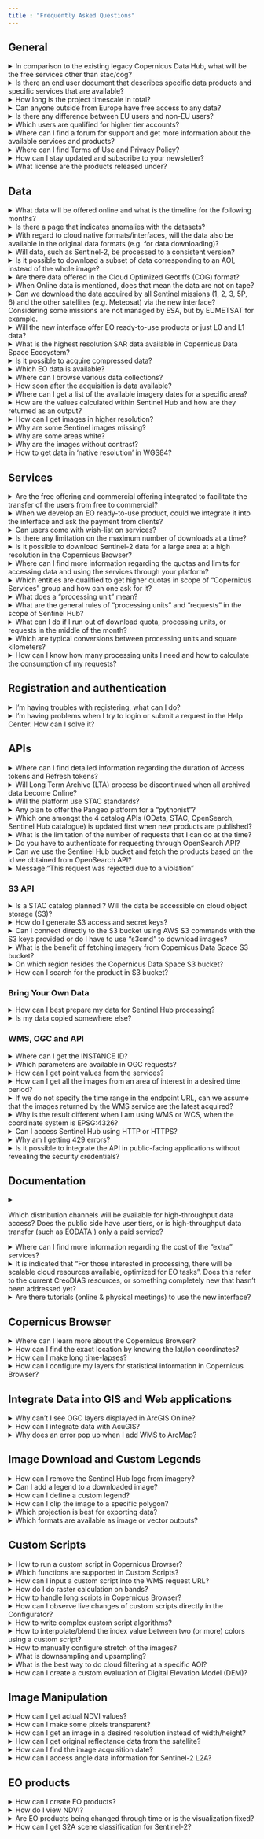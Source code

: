```yaml
---
title : "Frequently Asked Questions"
---
```


## General

<details id="in-comparison-to-the-existing-legacy-copernicus-data-hub-what-will-be-the-free-services-other-than-stac-cog">
    <summary onclick="handleQuestionClick('in-comparison-to-the-existing-legacy-copernicus-data-hub-what-will-be-the-free-services-other-than-stac-cog')">In comparison to the existing legacy Copernicus Data Hub, what will be the free services other than stac/cog?</summary>
    <p>Compared to the previously existed Copernicus Data Hub, there will be additional APIs - OGC interfaces (WMS, WMTS, WCS), OpenEO, Sentinel Hub API, S3, and others. Please refer to the <a href="Roadmap.md">Roadmap</a> for more information on the timing of these interfaces.</p>
</details>

<details id="is-there-an-end-user-document-that-describes-specific-data-products-and-specific-services-that-are-available">
    <summary onclick="handleQuestionClick('is-there-an-end-user-document-that-describes-specific-data-products-and-specific-services-that-are-available')">Is there an end user document that describes specific data products and specific services that are available?</summary>
    <p>The user level details for every service and dataset will be provided in this documentation. In accordance with each and every service and dataset embedded into the ecosystem, this documentation will be updated.</p>
</details>

<details id="how-long-is-the-project-timescale-in-total">
    <summary onclick="handleQuestionClick('how-long-is-the-project-timescale-in-total')">How long is the project timescale in total?</summary>
    <p>The time scale of the project is 6 years starting from late 2022 (i.e. to the end of 2028) with an optional extension up to 4 years (i.e. 2032).</p>
</details>

<details id="can-anyone-outside-from-Europe-have-free-access-to-any-data">
    <summary onclick="handleQuestionClick('can-anyone-outside-from-Europe-have-free-access-to-any-data')">Can anyone outside from Europe have free access to any data?</summary>
    <p>Yes, data and services will be available to users worldwide and according to the EU Policy. You can visit <a href="https://dataspace.copernicus.eu/terms-and-conditions" target="_blank">Terms and Conditions</a> for more information.</p>
</details>

<details id="is-there-any-difference-between-EU-users-and-non-EU-users">
    <summary onclick="handleQuestionClick('is-there-any-difference-between-EU-users-and-non-EU-users')">Is there any difference between EU users and non-EU users?</summary>
    <p>There is no difference between EU users and non-EU users. That said, there will be a continuity of the accounts with higher throughput, managed by ESA (i.e. Copernicus Services, International Partners, etc.).</p>
</details>

<details id="which-users-are-qualified-for-higher-tier-accounts">
    <summary onclick="handleQuestionClick('which-users-are-qualified-for-higher-tier-accounts')">Which users are qualified for higher tier accounts?</summary>
    There are three types of higher tier accounts:
        <ul>
            <li>Copernicus Services - this account type is meant for European Union institutions and bodies. Organisations working on Copernicus Services are as well included in this tier.</li> 
            <li>Copernicus Collaborative Users - organisations from Copernicus Participating States with an agreement with ESA and European Commission.</li> 
            <li>Copernicus International Users - international partners with an agreement with ESA and European Commission.</li> 
        </ul>
    If your organisation fits the above-mentioned profile, do <a href="https://dataspace.copernicus.eu/copernicus-services-user">submit a request</a> for an account upgrade. If you are not sure about it, do <a href="https://dataspace.copernicus.eu/copernicus-services-user">submit a request</a> anyway and it will be evaluated.
    Please note that Copernicus Data Space Ecosystem monitoring requirements include reporting of aggregated consumption on account level, shared within project stakeholder group. 
    We would also suggest you check the following content:
        <ul>
            <li><a href="https://documentation.dataspace.copernicus.eu/Quotas.html">Information about quotas</a> for specific services</li> 
            <li>The <a href="https://dataspace.copernicus.eu/ecosystem/services">Ecosystem developers</a>, where users can get access to extended quotas under commercial terms.</li> 
      </ul>
</details>

<details id="where-to-find-forum-for-support-and-more-information">
    <summary onclick="handleQuestionClick('where-to-find-forum-for-support-and-more-information')">Where can I find a forum for support and get more information about the available services and products?</summary>
    
    <p>You can find the Copernicus Data Space Ecosystem forum <a href="https://forum.dataspace.copernicus.eu/" target="_blank">here</a>. Select your category of interest and you might find your question already answered. If not, ask and our team or other users will help you find a solution.</p>
</details>


<details id="where-to-find-terms-of-use-and-privacy-policy">
    <summary onclick="handleQuestionClick('where-to-find-terms-of-use-and-privacy-policy')">Where can I find Terms of Use and Privacy Policy?</summary>
    
    <p>Here are the links to both:</p>
    <ul>
        <li><a href="https://dataspace.copernicus.eu/terms-and-conditions" target="_blank">Terms of Use</a></li>
        <li><a href="https://dataspace.copernicus.eu/privacy-policy" target="_blank">Privacy Policy</a></li>
    </ul>
</details>

<details id="how-to-stay-updated-and-subscribe-to-newsletter">
    <summary onclick="handleQuestionClick('how-to-stay-updated-and-subscribe-to-newsletter')">How can I stay updated and subscribe to your newsletter?</summary>
    
    <p>You can stay updated in various ways: [subscribe to our Copernicus Data Space Ecosystem monthly newsletter](https://dataspace.copernicus.eu/subscribe){target="_blank"}, use our RSS feeds, subscribe to our YouTube channel, and follow us on social media. See this <a href="https://dataspace.copernicus.eu/stay-informed" target="_blank">page</a> for more information and links.</p>
</details>

<details id="what-license-are-products-released-under">
    <summary onclick="handleQuestionClick('what-license-are-products-released-under')">What license are the products released under?</summary>
    
    <p>See [Terms and Conditions](https://dataspace.copernicus.eu/terms-and-conditions){target="_blank"} of the Copernicus Data Space Ecosystem, in particular chapter 3 for detailed information.</p>
</details>



## Data

<details id="what-data-will-be-offered-online-and-what-is-the-timeline-for-the-following-months">
    <summary onclick="handleQuestionClick('what-data-will-be-offered-online-and-what-is-the-timeline-for-the-following-months')">What data will be offered online and what is the timeline for the following months?</summary>
    <p>For the details on the data offer and timing, please refer to the <a href="Roadmap.md">Roadmap</a></p>
</details>

<details id="is-there-a-page-that-indicates-anomalies-with-the-datasets">
    <summary onclick="handleQuestionClick('is-there-a-page-that-indicates-anomalies-with-the-datasets')">Is there a page that indicates anomalies with the datasets?</summary>
    <p>The <a href="https://operations.dashboard.copernicus.eu/index" target="_blank">Copernicus Sentinel Operations Dashboard</a> provides details of events over the past three months that have impact on the completeness of the data production, such as planned calibration activities, manoeuvres, or anomalies. The information of which data is affected is included.</p>
</details>

<details id="with-regard-to-cloud-native-formats-interfaces-will-the-data-also-be-available-in-the-original-data-formats-e-g-for-data-downloading">
    <summary onclick="handleQuestionClick('with-regard-to-cloud-native-formats-interfaces-will-the-data-also-be-available-in-the-original-data-formats-e-g-for-data-downloading')">With regard to cloud native formats/interfaces, will the data also be available in the original data formats (e.g. for data downloading)?</summary>
    <p>Yes, data will also be available in original data formats (i.e. .SAFE).</p>
</details>

<details id="will-data-such-as-sentinel-2-be-processed-to-a-consistent-version">
    <summary onclick="handleQuestionClick('will-data-such-as-sentinel-2-be-processed-to-a-consistent-version')">Will data, such as Sentinel-2, be processed to a consistent version?</summary>
    <p>The Sentinel-2 data will be available at the latest processing baseline. And with the reprocessing of Sentinel-2 happening in parallel (out of scope of this project), these will become available on this service as well. For more information on Sentinel-2 reprocessing campaign, please follow <a href="https://sentinels.copernicus.eu/web/sentinel/technical-guides/sentinel-2-msi/copernicus-sentinel-2-collection-1-availability-status" target="_blank">Copernicus SENTINEL-2 Collection-1 Availability Status</a></p>
</details>

<details id="is-it-possible-to-download-a-subset-of-data-corresponding-to-an-AOI-instead-of-the-whole-image">
    <summary onclick="handleQuestionClick('is-it-possible-to-download-a-subset-of-data-corresponding-to-an-AOI-instead-of-the-whole-image')">Is it possible to download a subset of data corresponding to an AOI, instead of the whole image?</summary>
    <p>Yes, it is possible to download a subset of data, by using the dedicated APIs, i.e. Sentinel Hub, OpenEO.</p>
</details>

<details id="are-there-data-offered-in-the-cloud-optimized-geotiffs-cog-format">
    <summary onclick="handleQuestionClick('are-there-data-offered-in-the-cloud-optimized-geotiffs-cog-format')">Are there data offered in the Cloud Optimized Geotiffs (COG) format?</summary>
    <p>Yes, Sentinel-1 GRD Level 1 data will be available in COG format.</p>
</details>

<details id="when-online-data-is-mentioned-does-that-mean-the-data-are-not-on-tape">
    <summary onclick="handleQuestionClick('when-online-data-is-mentioned-does-that-mean-the-data-are-not-on-tape')">When Online data is mentioned, does that mean the data are not on tape?</summary>
    <p>The Online data (or Immediate Access Data (IAD)) are not on the tapes. Online data is the type of data where in its metadata it reads "Online": true. These data can be downloaded directly from the Copernicus Data Space Ecosystem. On the other hand, Offline data ("Online": false or Deferred Available Data(DAD)) first needs to be ordered via the <a href="https://dataspace.copernicus.eu/analyse/data-workspace" target="_blank">Data Workspace</a> and only after that step, it can be downloaded.</p>
</details>

<details id="can-we-download-the-data-acquired-by-all-sentinel-missions-1-2-3-5P-6-and-the-other-satellites-e-g-meteosat-via-the-new-interface-considering-some-missions-are-not-managed-by-esa-but-by-eumetsat-for-example">
    <summary onclick="handleQuestionClick('can-we-download-the-data-acquired-by-all-sentinel-missions-1-2-3-5P-6-and-the-other-satellites-e-g-meteosat-via-the-new-interface-considering-some-missions-are-not-managed-by-esa-but-by-eumetsat-for-example')">Can we download the data acquired by all Sentinel missions (1, 2, 3, 5P, 6) and the other satellites (e.g. Meteosat) via the new interface? Considering some missions are not managed by ESA, but by EUMETSAT for example.</summary>
    <p>The <a href="https://documentation.dataspace.copernicus.eu/Roadmap/DataTable.html">Data Roadmap</a> shows how the Copernicus Data Space Ecosystem will be continously enhanced in terms of available data.</p>
</details>

<details id="will-the-new-interface-offer-eo-ready-to-use-products-or-just-l0-and-l1-data">
    <summary onclick="handleQuestionClick('will-the-new-interface-offer-eo-ready-to-use-products-or-just-l0-and-l1-data')">Will the new interface offer EO ready-to-use products or just L0 and L1 data?</summary>
    <p>Up to L3 products will be available. Please see the <a href="Roadmap.md">Roadmap</a> and the <a href="Data.qmd">Data</a> section.</p>
</details>

<details id="what-is-the-highest-resolution-sar-data-available-in-copernicus-data-space-ecosystem">
    <summary onclick="handleQuestionClick('what-is-the-highest-resolution-sar-data-available-in-copernicus-data-space-ecosystem')">What is the highest resolution SAR data available in Copernicus Data Space Ecosystem?</summary>
    <p>The Sentinel-1 SAR achieves a spatial resolution of approximately 5 by 20 m. More information can be found <a href="https://sentinel.esa.int/web/sentinel/user-guides/sentinel-1-sar/resolutions" target="_blank">here</a>.</p>
</details>

<details id="is-it-possible-to-acquire-compressed-data">
    <summary onclick="handleQuestionClick('is-it-possible-to-acquire-compressed-data')">Is it possible to acquire compressed data?</summary>
    <p>Copernicus Data Space Ecosystem provides access to EO data in zip format without compression(i.e. zero compression applied).</p>
</details>

<details id="eo-data-availability">
    <summary onclick="handleQuestionClick('eo-data-availability')">Which EO data is available?</summary>
    
    <p>To learn more about the available EO data, visit our <a href="https://dataspace.copernicus.eu/explore-data/data-collections" target="_blank">page</a>.</p>
</details>

<details id="browse-data-collections">
    <summary onclick="handleQuestionClick('browse-data-collections')">Where can I browse various data collections?</summary>
    
    <p>To browse various data, go to <a href="https://browser.dataspace.copernicus.eu/" target="_blank">Copernicus Browser</a>. Read about how to use it <a href="https://documentation.dataspace.copernicus.eu/Applications/Browser.html" target="_blank">here</a>.</p>
</details>

<details id="data-timeliness">
    <summary onclick="handleQuestionClick('data-timeliness')">How soon after the acquisition is data available?</summary>
    
    <p>We put a lot of effort into making data available as soon as possible. The expected timeliness is:</p>
    <ul>
        <li>24 hours after sensing for Sentinel-1 and Sentinel-2</li>
        <li>3 hours after sensing for Sentinel-3 and Sentinel-5P</li>
    </ul>
    <p>Check the timeliness metrics in the <a href="https://dashboard.dataspace.copernicus.eu/#/mission-snapshot" target="_blank">Dashboard</a>.</p>
</details>

<details id="available-imagery-dates">
    <summary onclick="handleQuestionClick('available-imagery-dates')">Where can I get a list of the available imagery dates for a specific area?</summary>
    
    <p>The best way to get information about all the available scenes in a specific area is to use our [Catalog service API](https://documentation.dataspace.copernicus.eu/APIs/SentinelHub/Catalog.html), which will give you detailed geospatial information for each tile, that you can control by specifying fields, limits, and other properties. For this specific use case, it is most useful to use the <code>[distinct parameter with date](https://documentation.dataspace.copernicus.eu/APIs/SentinelHub/Catalog/Examples.html#search-with-distinct)</code>, which will return a list of available dates for your requested BBOX and time range. To make this Catalog API request,  import the following CURL request to Postman. You will need to [authenticate the request with a token](https://documentation.dataspace.copernicus.eu/APIs/SentinelHub/Overview/Authentication.html).
    
 ```bash
 curl -X POST 'sh.dataspace.copernicus.eu/api/v1/catalog/search' \
-header 'Authorization: Bearer <your access token>' \
-header 'Content-Type: application/json' \
-data-raw '{
    "bbox": [13,45,14,46],
    "datetime": "2019-12-10T00:00:00Z/2020-12-15T00:00:00Z",
    "collections": ["sentinel-1-grd"],
    "limit": 50,
    "distinct": "date"
}'

```
    
<p>In the curl request above, the first line is the URL for the request, which you only need to change if you’re using data collections on different deployments. The first header is where you add your access token; if you authenticate the collection or the request in Postman, the token will be automatically added. The second header is where you specify the desired output, which in this case, is a JSON file. In <code>data-raw</code>, you will specify the <code>bbox</code>, time range (<code>datetime</code>), data collection (<code>collections</code>), <code>limit</code> (the upper limit of the number of results), and with the line <code>"distinct":"date"</code>, you will limit your results to only include information on the acquisition date. Consult the [Catalog API reference](https://documentation.dataspace.copernicus.eu/APIs/SentinelHub/ApiReference.html) to learn more about the available parameters.</p>
<p>The result for the CURL request above will look like this:
</p>
    

```json

{
    "type": "FeatureCollection",
    "features": [
        "2019-12-10",
        "2019-12-11",
        "2019-12-12",
        "2019-12-15"
    ],
    "links": [
        {
            "href": "http://sh.dataspace.copernicus.eu/api/v1/catalog/search",
            "rel": "self",
            "type": "application/json"
        }
    ],
    "context": {
        "limit": 50,
        "returned": 4
    }
}

```
    
<p>At the beginning of the result, you can see all the available dates listed for your request.</p>
    
<p>It’s also possible to search for available scenes using an OGC WFS request, which might be easier to use but offers less search control. To make a WFS request, you will need to add your <code>INSTANCE_ID</code>, specify the <code>bbox</code>, time range (<code>TIME</code>), data collection (<code>TYPENAMES</code>), coordinate system (<code>srsName</code>), and request type. An example WFS request would look like this:</p>
    
```bash

https://sh.dataspace.copernicus.eu/ogc/wfs/INSTANCE_ID?REQUEST=GetFeature&srsName=EPSG:3857&TYPENAMES=DSS2&BBOX=3238005,5039853,3244050,5045897&TIME=2019-02-11/2019-02-12

```
    
<p>You can test WFS examples with different parameters and inspect the results instantly <a href="https://documentation.dataspace.copernicus.eu/APIs/SentinelHub/OGC/Examples.html" target="_blank">here</a>.</p>
    
<p>Note that you can also use the <code>MAXCC</code> parameter (maximum cloud coverage) in this call to filter cloudless data. Use the <code>FEATURE_OFFSET</code> parameter to control the starting point within the returned features and <code>MAXFEATURES</code> parameter - the maximum number of parameters of features to be returned by a single request.</p>
    
<p>As a result, you will get a list of all the available scenes for the chosen location in <code>JSON</code> format (or <code>XML</code> if set so). Some of the dates may be duplicated if there are two scenes available in the area. Simply ignore these duplications.</p>
</details>

<details id="how-are-the-values-calculated-within-sentinel-hub">
    <summary onclick="handleQuestionClick('how-are-the-values-calculated-within-sentinel-hub')">How are the values calculated within Sentinel Hub and how are they returned as an output?</summary>
    <p>In Sentinel Hub, the **calculated** and **output** values depend on what users specify in their [evalscripts](https://documentation.dataspace.copernicus.eu/APIs/SentinelHub/Evalscript/V3.html) (or custom scripts). By **calculated values** we are referring to the values that are returned from the <code>evaluatePixel()</code> function or from a simple script. **Output values** are values returned from Sentinel Hub, after the calculated values go through formatting defined by <code>sampleType</code>. In the evalscript, calculated and output values are controlled by:</p>
    <ul>
        <li>In the <code>setup()</code> function, the requested <code>bands</code> and <code>units</code> define what values are used as input for the calculation (in simple scripts, default units are used). For example, if Sentinel–2 band B04 is requested in <code>REFLECTANCE</code>, the input values will be in the range 0–1. If Sentinel-2 band B04 is requested in <code>DN</code> (digital numbers), the input values for the calculation will be in the range 0–10000. Typical value ranges can be found in our [data documentation](https://documentation.dataspace.copernicus.eu/APIs/SentinelHub/Data.html), chapter [Units](https://documentation.dataspace.copernicus.eu/APIs/SentinelHub/Data/S2L1C.html#units) for each data collection.</li>
        <li>The <code>evaluatePixel()</code> function defines the actual calculation (in simple scripts, the entire script is its equivalent). Sentinel Hub uses double precision for all calculations and rounds only the final calculated values before they are output.</li>
        <li>The value of the <code>sampleType</code> parameter in the <code>setup()</code> function defines the format of the output values. Possible values are <code>AUTO</code>, <code>UINT8</code>, <code>UINT16</code>, and <code>FLOAT32</code>. See our [sampleType documentation](https://documentation.dataspace.copernicus.eu/APIs/SentinelHub/Evalscript/V3.html#sampletype) for more details. When the <code>sampleType</code> is not specified (e.g., in simple scripts), the default value <code>AUTO</code> will be used. <code>sampleType.AUTO</code> takes calculated values from the interval 0–1 and stretches them to 0–255. If your calculated values are not in the range 0–1, make sure you either scale them to this range in the <code>evaluatePixel()</code> function or specify another <code>sampleType</code>.</li>
    </ul>
    **Example 1: NDVI**
    <p>In this example, we want to output values of the NDVI index, calculated based on Sentinel-2 data. Our <code>evaluatePixel()</code> function is:</p>

```javascript

    function evaluatePixel(sample) {
    let NDVI =  (sample.B08 - sample.B04) / (sample.B08 + sample.B04);
    return [NDVI];
}

```
    <p>The requested units in this example do not have any influence on the calculated values of the NDVI. The output values returned by Sentinel Hub for different <code>sampleType</code> values are:</p>
    
| Calculated Value | sampleType.AUTO | sampleType.UINT8 | sampleType.UINT16 | sampleType.FLOAT32 |
|------------------|-----------------|------------------|-------------------|--------------------|
| -1               | 0               | 0                | 0                 | -1                 |
| 0                | 0               | 0                | 0                 | 0                  |
| 0.25             | 64              | 0                | 0                 | 0.25               |
| 1                | 255             | 1                | 1                 | 1                  |


    <p>Use <code>sampleType:"FLOAT32"</code> to return full floating -1 to 1 values. See the example [here](https://documentation.dataspace.copernicus.eu/APIs/SentinelHub/Process/Examples/S2L1C.html#exact-ndvi-values-using-a-floating-point-geotiff)</p>
    <p>If you do not need values but a visualization, you can use <code>sampleType:"AUTO"</code>, but make sure to either:</p>

* Map the NDVI values to the 0–1 interval in the <code>evaluatePixel()</code> function, e.g.:
            
```javascript
           
function evaluatePixel(sample) {
    let NDVI =  (sample.B08 - sample.B04) / (sample.B08 + sample.B04);
    return [(NDVI + 1) / 2]
}

```

* Use a [visualizer](https://documentation.dataspace.copernicus.eu/APIs/SentinelHub/Evalscript/Functions.html#visualizers) or a color visualization function, e.g. [valueInterpolate](https://documentation.dataspace.copernicus.eu/APIs/SentinelHub/Evalscript/Functions.html#valueinterpolate).</li>

<br>
   **Example 2: Sentinel-2 band B04**
    <p>In this example, we want to output raw values of Sentinel-2 band 4. Our <code>evaluatePixel()</code> function looks like this:</p>
    
```javascript
    function evaluatePixel(sample) {
    return [sample.B04]
}

```
    <p>If we request <code>units: “REFLECTANCE”</code>, the output values returned by Sentinel Hub for different <code>sampleTypes</code> values are:</p>
    
| Calculated Value | sampleType.AUTO | sampleType.UINT8 | sampleType.UINT16 | sampleType.FLOAT32 |
|------------------|-----------------|------------------|-------------------|--------------------|
| 0                | 0               | 0                | 0                 | 0                  |
| 0.25             | 64              | 0                | 0                 | 0.25               |
| 0.5              | 128             | 1                | 1                 | 0.5                |
| 1                | 255             | 1                | 1                 | 1                  |
| 1.05             | 255             | 1                | 1                 | 1.05               |

<p>If we request <code>units: “DN”</code>, the output values returned by Sentinel Hub for different <code>sampleTypes</code> values are:</p>
    
| Calculated Value | sampleType.AUTO | sampleType.UINT8 | sampleType.UINT16 | sampleType.FLOAT32 |
|------------------|-----------------|------------------|-------------------|--------------------|
| 0                | 0               | 0                | 0                 | 0                  |
| 2500            | 255              | 255             | 2500              | 2500               |
| 5000            | 255             | 255             | 5000              | 5000            |
| 10000           | 255             | 255              | 10000             | 10000           |
| 10500            | 255             | 255             | 10500              | 10500           |
<br>
    **Example 3: Brightness Temperature Bands**
    
    <p>Here we output a Sentinel-3 SLSTR band F1 with typical values between 250–320 representing brightness temperature in Kelvin. The <code>evaluatePixel()</code> function is:</p>

```javascript
function evaluatePixel(sample) {
    return [sample.F1]
}

```
<p>The output values returned by Sentinel Hub for different <code>sampleTypes</code> values are:</p>

| Calculated Value | sampleType.AUTO | sampleType.UINT8 | sampleType.UINT16 | sampleType.FLOAT32 |
|------------------|-----------------|------------------|-------------------|--------------------|
| 250              | 255             | 250              | 250               | 250                |
| 255              | 255             | 255              | 255               | 255                |
| 275.3            | 255             | 255              | 275               | 275.3              |
| 320              | 255             | 255              | 320               | 320                |


    <p>Use <code>sampleType:"FLOAT32"</code> to return original values. If integer values are still acceptable for your application, use <code>sampleType:"UINT16"</code>.</p>
    <p>If you do not need values but a visualization, you can use <code>sampleType:"AUTO"</code>, but make sure to either:</p>

* Map the values to the 0–1 interval in the <code>evaluatePixel()</code> function, e.g.:

```javascript

function evaluatePixel(sample) {
    return [sample.F1 / 320]
}
```

* Use a [visualizer](https://documentation.dataspace.copernicus.eu/APIs/SentinelHub/Evalscript/Functions.html#visualizers) or a color visualization function, e.g. [valueInterpolate](https://documentation.dataspace.copernicus.eu/APIs/SentinelHub/Evalscript/Functions.html#valueinterpolate).
</details>

<details id="how-can-i-get-images-in-higher-resolution">
    <summary onclick="handleQuestionClick('how-can-i-get-images-in-higher-resolution')">How can I get images in higher resolution?</summary>
    <p>Open data are always served in their full resolution. Each of the collections has its own maximum resolution, which you can check in our documentation (see [here](https://documentation.dataspace.copernicus.eu/APIs/SentinelHub/Data/S2L1C.html#available-bands-and-data) for Sentinel-2). What you get for Sentinel-2 in Copernicus Browser is always a full resolution image. If you go to the effects in Copernicus Browser and enable NEAREST upscaling and downscaling, you will see individual pixels displayed, and you can even measure them to confirm that the pixel resolution indeed matches the maximum resolution of the sensor.</p>
    <p>If you’re using the processing API, you can get full resolution by specifying the maximum resolution the collection offers using the <code>resx/resy</code> parameter. See the [full resolution example](https://documentation.dataspace.copernicus.eu/APIs/SentinelHub/Process/Examples/S2L1C.html#true-color-resolution-epsg-32633) for Sentinel-2.</p>
</details>

<details id="why-are-some-sentinel-images-missing">
    <summary onclick="handleQuestionClick('why-are-some-sentinel-images-missing')">Why are some Sentinel images missing?</summary>
    <p>There can be several reasons for missing data - for example, there could be an error in the processing chain of the Copernicus ground segment, or it could be debris avoidance. Sometimes there are also problems with the satellite itself (e.g., Sentinel-1B failed completely in December 2021 and the data has been unavailable ever since). If there is an interruption in satellite operation, this is logged in [ESA’s Events Viewer](https://operations.dashboard.copernicus.eu/events.html){target="_blank"}. If the data cannot be found there, we recommend that you address the question to ESA.</p>
</details>

<details id="why-are-some-areas-white">
    <summary onclick="handleQuestionClick('why-are-some-areas-white')">Why are some areas white?</summary>
    <p>Some areas never have cloud coverage below 20%. This is why in Copernicus Browser, where we have default settings for 30% of cloud coverage, for some areas it seems there is no satellite imagery available.</p>

![](FAQ_images/White1.png)

    <p>However, if we turn the slider for maximum cloud coverage to 100%, we can see [data available](https://link.dataspace.copernicus.eu/vujl){target="_blank"}.</p>

![](FAQ_images/White2.png)

    <p>In the cloudless quarterly mosaic, we use as a background, areas without a cloud-free pixel during the time frame of interest are also displayed in white. For cold season composites, some areas may have had only one cloud-free satellite overpass but during a period of snow cover, therefore patterns of white swaths might reflect Sentinel-2 coverage patterns.</p>
</details>

<details id="why-are-the-images-without-contrast">
    <summary onclick="handleQuestionClick('why-are-the-images-without-contrast')">Why are the images without contrast?</summary>
    <p>We would like to serve data as it is, without uncontrolled changes, because it is almost impossible to set color balance to one fitting all places in the world and all groups of users. You can still tweak contrast in several ways.</p>
![Raw picture](FAQ_images/Contrats1.png)

    <p>You can tweak “Gain” (brightness) to automatically equalize the image. Click on the “Show effects and advanced options” link at the bottom on the left.</p>

![Gain adjusted to desired values.](FAQ_images/Contrats2.png)
    <p>You can tweak “Gamma” (contrast) as well.</p>

![Gamma adjusted to desired values.](FAQ_images/Contrats3.png)
    <p>Use the atmospheric correction by using the S2L2A atmospherically corrected data instead of S2L1C. As you can see on the image below, atmospheric correction increases the contrast, as it corrects for the effects of the atmosphere.</p>

![Atmospheric correction with S-2 L2A](FAQ_images/Contrats4.png)
</details>

<details id="how-to-get-data-in-native-resolution-in-wgs84">
    <summary onclick="handleQuestionClick('how-to-get-data-in-native-resolution-in-wgs84')">How to get data in 'native resolution' in WGS84?</summary>
    <p><strong>Recommendation:</strong> Whenever possible, you should work with the data in the same coordinate system as they are produced in, i.e., UTM (in the same zone!) for Sentinel-2. This will prevent the inaccuracy resulting from reprojections, rounding, etc.</p>
    <p>However, if you really want to do it, we recommend the following approach:</p>
    <ul>
        <li>latitude resolution = real world ground distance resolution / 111226.26</li>
        <li>longitude resolution = real world ground distance resolution / 111226.26 / cos(lat)</li>
        *lat = the latitude of the point at which the conversion needs to take place*
    </ul>
    <p><strong>Example:</strong></p>
    <p>You are at (lat, lon) = (45, 10) and want to know how many degrees 10m is:</p>
    <ul>
        <li>latitude resolution = 10 / 111226.26 ~= 0.000090</li>
        <li>longitude resolution = 10 / 111226.26 / cos (45 degrees) ~= 0.000127</li>
    </ul>
    <p><strong>Notes:</strong></p>
    <ul>
        <li>The coordinate systems are complicated, even more so if you go towards the poles.</li>
        <li>The above formulas hold for real world distances; projected distances (web mercator, UTM, etc.) are not the same thing and can be complicated to convert. That said, the UTM distance is usually quite close to the real-world distance, so the formula for converting between UTM and WGS84 should give reasonable results.</li>
        <li>**cos(lat)** should be performed with the latitude in radians, not degrees, so it’s actually **cos(latDegrees * PI / 180)**.</li>
    </ul>
</details>



## Services

<details id="are-the-free-offering-and-commercial-offering-integrated-to-facilitate-the-transfer-of-the-users-from-free-to-commercial">
    <summary onclick="handleQuestionClick('are-the-free-offering-and-commercial-offering-integrated-to-facilitate-the-transfer-of-the-users-from-free-to-commercial')">Are the free offering and commercial offering integrated to facilitate the transfer of the users from free to commercial?</summary>
    <p>Yes, there will be a common user identity, which will allow registered users to seamlessly transfer between two mentioned systems.</p>
</details>

<details id="when-we-develop-an-eo-ready-to-use-product-could-we-integrate-it-into-the-interface-and-ask-the-payment-from-clients">
    <summary onclick="handleQuestionClick('when-we-develop-an-eo-ready-to-use-product-could-we-integrate-it-into-the-interface-and-ask-the-payment-from-clients')">When we develop an EO ready-to-use product, could we integrate it into the interface and ask the payment from clients?</summary>
    <p>Yes, commercial services can be built on top, similar to the Copernicus Open Licence.</p>
</details>

<details id="can-users-come-with-wish-list-on-services">
    <summary onclick="handleQuestionClick('can-users-come-with-wish-list-on-services')">Can users come with wish-list on services?</summary>
    <p>Yes, users can come up with suggestions to improve or expand the service portfolio. Users can post their improvement suggestions to <a href="https://forum.dataspace.copernicus.eu/">Community Forum</a> for further evaluation.</p>
</details>

<details id="is-there-any-limitation-on-the-maximum-number-of-downloads-at-a-time">
    <summary onclick="handleQuestionClick('is-there-any-limitation-on-the-maximum-number-of-downloads-at-a-time')">Is there any limitation on the maximum number of downloads at a time?</summary>
    <p>Yes, there will be quotas and limitations for different user types. For example, the number of concurrent connections limit for the Copernicus General user type is 4, whereas for the Copernicus Services type, it is 20. Please refer to the <a href="Quotas.qmd">Quotas and Limitations</a> section of our documentation for more information regarding quotas and limitations apply to the Copernicus General user type.</p>
</details>

<details id="is-it-possible-to-download-sentinel-2-data-for-a-large-area-at-a-high-resolution-in-the-copernicus-browser">
    <summary onclick="handleQuestionClick('is-it-possible-to-download-sentinel-2-data-for-a-large-area-at-a-high-resolution-in-the-copernicus-browser')">Is it possible to download Sentinel-2 data for a large area at a high resolution in the Copernicus Browser?</summary>
    <p>Depending on your use, we suggest to use the high-res print (via the high-res print tab) where you will get large areas in a high resolution (the data is though not georeferenced). If you need georeferenced data, split your area in several smaller images that you download or choose a bit lower resolution to stay within the limits of 2500px.</p>
</details>

<details id="where-can-I-find-more-information-regarding-the-quotas-and-limits-for-accessing-data-and-using-the-services-through-your-platform">
    <summary onclick="handleQuestionClick('where-can-I-find-more-information-regarding-the-quotas-and-limits-for-accessing-data-and-using-the-services-through-your-platform')">Where can I find more information regarding the quotas and limits for accessing data and using the services through your platform?</summary>
    <p>Please refer to the <a href="Quotas.qmd">Quotas and Limitations</a> section of our documentation for more information.</p>
</details>

<details id="which-entities-are-qualified-to-get-higher-quotas-in-scope-of-copernicus-services-group-and-how-can-one-ask-for-it">
    <summary onclick="handleQuestionClick('which-entities-are-qualified-to-get-higher-quotas-in-scope-of-copernicus-services-group-and-how-can-one-ask-for-it')">Which entities are qualified to get higher quotas in scope of "Copernicus Services" group and how can one ask for it?</summary>
    The following users and initiatives are qualified for the increased quota:<br>
    <ul>
        <li>Institutions and organisations developing or operating <a href="https://www.copernicus.eu/en/copernicus-services">Copernicus Services</a></li>
        <li>European institutions and Bodies set up under the EU Treaties.</li>
    </ul>
    Each institution or project can have several individuals' user accounts, which belong to the same organisation and share the account's quota (i.e. if one of the organisation users will consume full monthly project quota, the rest will not be able to use it further either). Project owners will be able to add further users to this organisation themselves.
    Organisations can choose the account type based on their preference, i.e. download-optimised or processing-optimized
      <ul>
        <li>Download</li> 
        <li>Processing - small</li> 
        <li>Processing - medium</li> 
        <li>Processing - large</li>
      </ul>
    In order to request for increased quota, <a href="https://dataspace.copernicus.eu/copernicus-services-user">fill out this form </a>and provide the following information:
      <ul>
        <li>account's e-mail (you have to <a href="https://identity.dataspace.copernicus.eu/auth/realms/CDSE/protocol/openid-connect/auth?client_id=cdse-public&response_type=code&scope=openid&redirect_uri=https%3A//dataspace.copernicus.eu/account/confirmed/1">register</a> before submitting this request, do use your organisation's e-mail domain)</li> 
        <li>organisation name (including department, if relevant)</li> 
        <li>project name (i.e. Copernicus Services contract reference, project reference, etc.)</li> 
        <li>project start date</li>
        <li>planned project end date</li>
        <li>institutional contact (i.e. contract officer at European Commission)</li>
        <li>preferred type of the account ("Download", "Processing-small”, “Processing-medium", "Processing-large")</li>
        <li>notes</li>
      </ul>
    Please note that Copernicus Data Space Ecosystem monitoring requirements include reporting of aggregated consumption on account level, shared within project stakeholder group.
</details>

<details id="what-does-processing-unit-mean">
    <summary onclick="handleQuestionClick('what-does-processing-unit-mean')">What does a "processing unit" mean?</summary>
    
    <p>A definition of a processing unit is available in our [documentation](https://documentation.dataspace.copernicus.eu/APIs/SentinelHub/Overview/ProcessingUnit.html){target="_blank"}. The rules with examples of how to calculate the number of processing units for a request are also provided.</p>
</details>

<details id="general-rules-processing-units-requests">
    <summary onclick="handleQuestionClick('general-rules-processing-units-requests')">What are the general rules of "processing units" and "requests" in the scope of Sentinel Hub?</summary>
    
    <p>The processing units and requests included in your Sentinel Hub plan are reset on the first day of each month. The unused processing units and requests are not carried over to the next month. If the usage exceeds the assigned quota, the user will be moved to a slower interface. Such a user will still be able to access and download products but at a reduced speed.</p>
    <p>Visit our webpage for more details about the [processing units](https://documentation.dataspace.copernicus.eu/APIs/SentinelHub/Overview/ProcessingUnit.html){target="_blank"} and [rate limiting](https://documentation.dataspace.copernicus.eu/APIs/SentinelHub/Overview/RateLimiting.html){target="_blank"}.</p>
    <p>More about the quotas and limitations is also available <a href="https://documentation.dataspace.copernicus.eu/Quotas.html" target="_blank">here</a>.</p>
</details>

<details id="what-to-do-if-run-out-of-quota">
    <summary onclick="handleQuestionClick('what-to-do-if-run-out-of-quota')">What can I do if I run out of download quota, processing units, or requests in the middle of the month?</summary>
    
    <p>Every user account is set a limited quota to guarantee fair sharing of free tier resources within all users of the Copernicus Data Space Ecosystem.</p>
    <p>The total volume of downloads from the Copernicus Data Space Ecosystem for each user account is summed up for the last 30 days. Downloaded volume is checked on an hourly basis, and if it exceeds the assigned quota, the user will be moved to a slower interface. Such a user will still be able to access and download products but at a reduced speed. More about the quotas and limitations is also available <a href="https://documentation.dataspace.copernicus.eu/Quotas.html"target="_blank">here</a>.</p>
    <p>If you run out of quota, we recommend exploring some of the [commercial services integrated with CDSE](https://dataspace.copernicus.eu/ecosystem/services){target="_blank"}.</p>
    <p>For eligible users (i.e., Copernicus Services users, European institutions, etc.), we recommend submitting a request for a [Copernicus Service account](https://documentation.dataspace.copernicus.eu/FAQ.html#which-users-are-qualified-for-higher-tier-accounts){target="_blank"}. The form to change your Copernicus user type is available <a href="https://dataspace.copernicus.eu/copernicus-services-user"target="_blank">here</a>.</p>
</details>


<details id="typical-conversions-processing-units">
    <summary>Which are typical conversions between processing units and square kilometers?</summary>
    
| Mission      | Product            | Resolution [m] | km² for one PU |
|--------------|---------------------|----------------|----------------|
| Sentinel-2   | True color          | 10             | 26.2           |
|              | NDVI                | 10             | 39.3           |
|              | All 13 bands        | 10             | 6.0            |
| Sentinel-1   | VV gamma0 ortho     | 20             | 157.3          |
| Sentinel-3 OCI | True color         | 300            | 23,593.0       |
|              | OTCI                | 300            | 35,389.4       |

</details>


<details id="processing-units-calculation">
    <summary onclick="handleQuestionClick('processing-units-calculation')">How can I know how many processing units I need and how to calculate the consumption of my requests?</summary>
    
    <p>Each request is worth a certain amount of processing units. If we only focus on [rate limiting](https://documentation.dataspace.copernicus.eu/APIs/SentinelHub/Overview/RateLimiting.html), the quota you need depends on how many processing units (PU) and requests per minute or month you intend to use. This in turn depends on how large your images are in pixels, how many of them you order, how many bands you order, the format used and whether some more complex processing options are enabled.</p>
    <p>See documentation on how processing units are defined and calculated <a href="https://documentation.dataspace.copernicus.eu/APIs/SentinelHub/Overview/ProcessingUnit.html" target="_blank">here</a>. The following are detailed calculation examples for Sentinel-1, exploring three different scenarios, including a simple 1 image request, many small requests, long time ranges and large area processing.</p>
    
    <p><strong>Example 1</strong></p>
    <p>1 request that outputs an image 2000 x 2000 px large, with 2 bands ordered, 16-bit tiff format and orthorectification applied, would result in 20.34 PUs used. See the multiplication factors and the calculation below:</p>
    
| Parameter                                | Your Parameters            | Multiplication Factor |
|------------------------------------------|-----------------------------|------------------------|
| Output image size (width x height)      | 2000 x 2000 = 4,000,000     | / (512 x 512)          |
| Number of input bands                    | 2                           | / 3                    |
| Output format                            | 16-bit INT/UINT              | x1                     |
| Number of data samples per pixel         | 1                           | x1                     |
| Orthorectification                       | Yes                         | x2                     |

    
    <p>**The calculation**: (4,000,000 / 262,144) x (2 / 3) x 1 x 1 x 2 = 20.34 PU per request;</p>
    
    <p>If you wanted to get 500 images (e.g. for time series), you would need to create 500 separate processing requests. If parameters for each image are equal as above, we can simply multiply our calculation with 500 and see that 500 similar requests would use about 10,172 PU in sum.</p>
    
    <p>**The calculation**: 20.34 PU x 500 = ~10,172 PU per 500 requests</p>
    
    <p>If your output image were smaller, e.g. 500 x 500 px large, the cost of a single request would be 1.27 PU. Multiplied by 500, that’s just 635.78 PU in total, so much less. On the other hand, if you wanted an image with quite a large output of 5000 x 5000 px, a request would cost you 127.15 PU, and 500 of these would cost ~63,578 PU. However, processing API is limited to output images with width and height up to 2500 px, so setting it to 5000 would result in an error. To output images this large, you would need a **Copernicus Service account** or a commercial Sentinel Hub account and bucket on [CREODIAS](https://creodias.eu/eobased-services/sentinel-hub/){target="_blank"} to use batch processing API. You will notice that batch processing divides your PU cost by 3, as it’s only a third of the price of processing API. So your 500 requests would cost 63,578 / 3 = 21,192 PU.</p>
    
    <p><strong>Example 2</strong></p>
    <p>If you wanted to create a single request that uses 500 scenes in a multi-temporal script, where you e.g. calculate max NDVI over several years, using up 500 acquisitions, your request would also use 10,172 PU, just like our request for 2000 px x 2000 px output in Example 1 (given that all the other parameters are the same as in Example 1).</p>
    
| Parameter                                | Your Parameters            | Multiplication Factor |
|------------------------------------------|-----------------------------|------------------------|
| Output image size (width x height)      | 2000 x 2000 = 4,000,000     | / (512 x 512)          |
| Number of input bands                    | 2                           | / 3                    |
| Output format                            | 16-bit INT/UINT              | x1                     |
| Number of data samples per pixel         | 500                         | x500                   |
| Orthorectification                       | Yes                         | x2                     |

    
    <p>**The calculation**: (4,000,000 / 262,144) x (2 / 3) x 1 x 500 x 2 = 10,172 PU</p>
    
    <p>The issue here is that you would use more than 2,000 PU in a single minute, as it’s just one request, and use this heavy isn’t supported by any package. Each package specifies how many PUs and requests you can use per month, as well as per minute. Your request would time out or fail. If you’re interested in very large time ranges, it’s best to use [batch processing API](https://documentation.dataspace.copernicus.eu/APIs/SentinelHub/Batch.html).</p>
    
    <p><strong>Example 3</strong></p>
    <p>Let’s suppose you want to order an orthorectified 16-bit Sentinel-1 image with 2 bands for the whole Australia in full resolution, which let’s say is covered with a 4000 x 4000 km bounding box, which equals to 4 million meters x 4 million meters. As Sentinel-1 resolution is 10 meters, we know that our output image will have to be 400,000 pixels x 400,000 pixels large.</p>

| Parameter                                | Your Parameters              | Multiplication Factor |
|------------------------------------------|-------------------------------|------------------------|
| Output image size (width x height)      | 400,000 x 400,000 = 160,000,000,000 | / (512 x 512)          |
| Number of input bands                    | 2                             | / 3                    |
| Output format                            | 16-bit INT/UINT                | x1                     |
| Number of data samples per pixel         | 1                             | x1                     |
| Orthorectification                       | Yes                           | x2                     |

    
    <p>**The calculation**: (160,000,000,000 / 262,144) x (2 / 3) x 1 x 1 x 2 = 813,802 PU.</p>
    
    <p>Processing API is limited to 2500 pixels for output width and height, so you would have to run this request with batch processing API. To use batch processing API, you would need a **Copernicus Service account**. As batch processing is cheaper, your batch processing request would use 813,802 / 3 = 271,267 PU. And because batch processing is asynchronous and takes a while to ingest the tiles, you won’t be stopped by per minute rate limiting for a single request.</p>
</details>



## Registration and authentication

<details id="im-having-troubles-with-registering-what-can-I-do">
    <summary onclick="handleQuestionClick('im-having-troubles-with-registering-what-can-I-do')">I'm having troubles with registering, what can I do?</summary>
    <p>If you are having troubles with Recaptcha or receiving the initial confirmation email while registering, please send an e-mail to <a href="mailto:help-login@dataspace.copernicus.eu">help-login@dataspace.copernicus.eu</a> for direct support.</p>
</details>

<details id="im-having-problems-when-I-try-to-login-or-submit-a-request-in-the-help-center-how-can-I-solve-it">
    <summary onclick="handleQuestionClick('im-having-problems-when-I-try-to-login-or-submit-a-request-in-the-help-center-how-can-I-solve-it')">I'm having problems when I try to login or submit a request in the Help Center. How can I solve it?</summary>
    <p>This may be due to your browser settings. Please make sure Enhanced Tracking Protection is turned off and in the Privacy&Security section of your browser, make sure the option Standard (not Strict) is selected. If these doesn't solve your issue. please contact our support team via <a href= "https://helpcenter.dataspace.copernicus.eu/hc/en-gb/requests/new" target="_blank">Submit a request</a>.</p>
</details>

## APIs

<details id="where-can-I-find-detailed-information-regarding-the-duration-of-access-tokens-and-refresh-tokens">
    <summary onclick="handleQuestionClick('where-can-I-find-detailed-information-regarding-the-duration-of-access-tokens-and-refresh-tokens')">Where can I find detailed information regarding the duration of Access tokens and Refresh tokens?</summary>
    <p>The access token is valid for 10 minutes, after 10 minutes, it expires. When Access Token expires, it must <br>
        -either be refreshed by using the Refresh Token,<br>
        -or be re-generated.<br>
        The refresh token is valid for 60 minutes and can be used multiple times within that 60 minutes. The returned access token is again valid for 10 mins.<br>
        Please refer to the <a href="Quotas.qmd">Quotas and Limitations</a> section of our documentation for more information.<br>
        Also please refer to the  <a href="https://documentation.dataspace.copernicus.eu/APIs/OData.html">OData</a> section of our documentation for more information on Access and Refresh Tokens.<br></p>
</details>

<details id="will-long-term-zrchive-lta-process-be-discontinued-when-all-archived-data-become-online">
    <summary onclick="handleQuestionClick('will-long-term-zrchive-lta-process-be-discontinued-when-all-archived-data-become-online')">Will Long Term Archive (LTA) process be discontinued when all archived data become Online?</summary>
    <p>There will still be services available for so called “deferred data access” :  data collections that are not commonly used. That said, all of the most relevant collections will be available Online. The <a href="Roadmap.md">Roadmap</a> shows how the Copernicus Data Space Ecosystem will be continously upgraded and how more data become available.</p>
</details>

<details id="will-the-platform-use-stac-standards">
    <summary onclick="handleQuestionClick('will-the-platform-use-stac-standards')">Will the platform use STAC standards?</summary>
    <p>Yes, <a href= "https://documentation.dataspace.copernicus.eu/APIs/STAC.html" target="_blank">STAC Product Catalog</a> is already available. However there may be issues with using the current version with generic STAC libraries. Our dedicated teams are actively working on its development to ensure a seamless experience for all users. Nevertheless it already supports basic product search.</p>
</details>

<details id="any-plan-to-offer-the-pangeo-platform-for-a-pythonist">
    <summary onclick="handleQuestionClick('any-plan-to-offer-the-pangeo-platform-for-a-pythonist')">Any plan to offer the Pangeo platform for a "pythonist"?</summary>
    <p>This is currently not in the offer or roadmap.</p>
</details>

<details id="which-one-amongst-the-4-catalog-apis-odata-stac-opensearch-sentinel-hub-catalogue-is-updated-first-when-new-products-are-published">
    <summary onclick="handleQuestionClick('which-one-amongst-the-4-catalog-apis-odata-stac-opensearch-sentinel-hub-catalogue-is-updated-first-when-new-products-are-published')">Which one amongst the 4 catalog APIs (OData, STAC, OpenSearch, Sentinel Hub catalogue) is updated first when new products are published?</summary>
    <p>OpenSearch, OData and STAC catalog APIs all use the same backend database. Sentinel Hub catalog API contains a subset of the collections, hence it works only for the ones that have been imported to Sentinel Hub. Therefore there is no first updated one.</p>
</details>

<details id="what-is-the-limitation-of-the-number-of-requests-that-i-can-do-at-the-time">
    <summary onclick="handleQuestionClick('what-is-the-limitation-of-the-number-of-requests-that-i-can-do-at-the-time')">What is the limitation of the number of requests that I can do at the time?</summary>
    <p>For concurrent requests and other limitations please refer to the <a href="Quotas.qmd">Quotas and Limitations</a> section of our documentation for more information as the limits are different for each user type.</p>
</details>

<details id="do-you-have-to-authenticate-for-requesting-through-opensearch-api">
    <summary onclick="handleQuestionClick('do-you-have-to-authenticate-for-requesting-through-opensearch-api')">Do you have to authenticate for requesting through OpenSearch API?</summary>
    <p>There's no need to use any user or authentication when you want to search. User authentication is required for downloading products.</p>
</details>

<details id="can-we-use-the-sentinel-Hub-bucket-and-fetch-the-products-based-on-the-id-we-obtained-from-openSearch-api">
    <summary onclick="handleQuestionClick('can-we-use-the-sentinel-Hub-bucket-and-fetch-the-products-based-on-the-id-we-obtained-from-openSearch-api')">Can we use the Sentinel Hub bucket and fetch the products based on the id we obtained from OpenSearch API?</summary>
    <p>Yes, you can use Sentinel Hub bucket in addition to some programming tools by providing product ID obtained by using OpenSearch API or OData of the Copernicus Data Space Ecosystem.</p>
</details>


<details id="message-this-request-was-rejected-due-to-a-violation">
    <summary onclick="handleQuestionClick('message-this-request-was-rejected-due-to-a-violation')">Message:"This request was rejected due to a violation"</summary>
    <p>When implementing UDF in openEO that fetch files within it from a different source, an error is encountered.  <br>*Failed to parse API error response: [403] '{"status":"error","data":{"message":"This request was rejected due to a violation. Please consult with your administrator, and provide this reference ID: 12308030347893165864"}}'*  <br>Please contact our support team via <a href= "https://helpcenter.dataspace.copernicus.eu/hc/en-gb/requests/new" target="_blank">Submit a request</a>. Make sure to provide the reference ID from the error message.</p>
</details>

### S3 API

<details id="is-a-stac-catalog-planned-will-the-data-be-accessible-on-cloud-object-storage-s3">
    <summary onclick="handleQuestionClick('is-a-stac-catalog-planned-will-the-data-be-accessible-on-cloud-object-storage-s3')">Is a STAC catalog planned ? Will the data be accessible on cloud object storage (S3)?</summary>
    <p>STAC Catalog API is indeed planned. The data is already available over S3 as well.</p>
</details>

<details id="how-do-I-generate-s3-access-and-secret-keys">
    <summary onclick="handleQuestionClick('how-do-I-generate-s3-access-and-secret-keys')">How do I generate S3 access and secret keys?</summary>
    <p>Please refer to the <a href= "https://documentation.dataspace.copernicus.eu/APIs/S3.html" target="_blank">Access to EO Data via S3</a> page for the guidance on generating S3 access and secret keys.</p>
</details>

<details id="can-i-connect-directly-to-the-s3-bucket-using-aws-s3-commands-with-the-s3-keys-provided-or-do-i-have-to-use-s3cmd-to-download-images">
    <summary onclick="handleQuestionClick('can-i-connect-directly-to-the-s3-bucket-using-aws-s3-commands-with-the-s3-keys-provided-or-do-i-have-to-use-s3cmd-to-download-images')">Can I connect directly to the S3 bucket using AWS S3 commands with the S3 keys provided or do I have to use "s3cmd" to download images?</summary>
    <p>Yes, you can connect to S3 bucket using AWS S3 connection. However some functionality may not be supported. It is recommended to use the 's3cmd' command to download products.</p>
</details>

<details id="what-is-the-benefit-of-fetching-imagery-from-copernicus-dataspace-s3-bucket">
    <summary onclick="handleQuestionClick('what-is-the-benefit-of-fetching-imagery-from-copernicus-dataspace-s3-bucket')">What is the benefit of fetching imagery from Copernicus Data Space S3 bucket?</summary>
    <p>Downloading products via S3 is faster as it delivers products as a .zip archive, skipping the need of zipper.</p>
</details>

<details id="on-which-region-resides-the-copernicus-dataspace-s3-bucket">
    <summary onclick="handleQuestionClick('on-which-region-resides-the-copernicus-dataspace-s3-bucket')">On which region resides the Copernicus Data Space S3 bucket?</summary>
    <p>The repo is located in Warsaw/Poland.</p>
</details>

<details id="how-can-I-search-for-the-product-in-s3-bucket">
    <summary onclick="handleQuestionClick('how-can-I-search-for-the-product-in-s3-bucket')">How can I search for the product in S3 bucket?</summary>
    <p>Searching via ID or product name in the OpenSearch or OData will give the S3 path to the product in response.</p>
</details>

### Bring Your Own Data

<details id="how-can-I-best-prepare-my-data-for-sentinel-hub-processing">
    <summary onclick="handleQuestionClick('how-can-I-best-prepare-my-data-for-sentinel-hub-processing')">How can I best prepare my data for Sentinel Hub processing?</summary>
    <p>To prepare data, check out our documentation <a href="https://documentation.dataspace.copernicus.eu/APIs/SentinelHub/Byoc.html" target="_blank">here</a>.</p>
</details>


<details id="is-my-data-copied-somewhere-else">
    <summary onclick="handleQuestionClick('is-my-data-copied-somewhere-else')">Is my data copied somewhere else?</summary>
    <p>Sentinel Hub does not keep any copies of your own data. During the process of ingestion, we will read each file once to establish the index. The index will be stored on our side until you decide to remove the data from Sentinel Hub. Whenever a request comes, we will read the relevant parts of the file to provide results, keeping it in memory. Results are streamed to the user, and memory contents are discarded.</p>
    <p>In no step of this process is any data stored as a file, not even temporarily. Once you decide to remove the data, we will delete all information we have about it.</p>
</details>

### WMS, OGC and API

<details id="where-can-i-get-the-instance-id">
    <summary onclick="handleQuestionClick('where-can-i-get-the-instance-id')">Where can I get the INSTANCE ID?</summary>

    Find your INSTANCE ID in the [CDSE Dashboard - Configuration Utility](https://shapps.dataspace.copernicus.eu/dashboard/#/configurations/){target="_blank"}. See example below:

    ![](FAQ_images/Configuration_utility.png)
</details>

<details id="which-parameters-are-available-in-ogc-requests">
    <summary onclick="handleQuestionClick('which-parameters-are-available-in-ogc-requests')">Which parameters are available in OGC requests?</summary>
    
    <p>The list of the available standard OGC URL parameters is available <a href="https://documentation.dataspace.copernicus.eu/APIs/SentinelHub/OGC.html" target="_blank">here</a> and the advanced URL parameters are available <a href="https://documentation.dataspace.copernicus.eu/APIs/SentinelHub/OGC/AdditionalRequestParameters.html" target="_blank">here</a>.</p>
</details>

<details id="how-can-i-get-point-values-from-the-services">
    <summary onclick="handleQuestionClick('how-can-i-get-point-values-from-the-services')">How can I get point values from the services?</summary>
    
    <p>In case you would like to get point values at a specific location (e.g., reflectance, NDVI, etc.), you can use the <code>GetFeatureInfo</code> request. This is often labeled as “Identify features” or “feature info” in various GIS applications.</p>
    
    <p>Here is an example of such a request:</p>
    
    <pre><code>https://sh.dataspace.copernicus.eu/ogc/wms/&lt;INSTANCE_ID&gt;?SERVICE=WMS&amp;VERSION=1.3.0&amp;REQUEST=GetFeatureInfo&amp;I=0&amp;J=0&amp;QUERY_LAYERS=NDVI&amp;INFO_FORMAT=application/json&amp;BBOX=38.55105530425345,-7.883667078518689,38.55269383803389,-7.885252872445627&amp;CRS=EPSG:4326&amp;MAXCC=100&amp;WIDTH=1&amp;HEIGHT=1&amp;TIME=2017-03-16</code></pre>
    
    <p>Check also the <a href="https://documentation.dataspace.copernicus.eu/APIs/SentinelHub/Statistical.html" target="_blank">Statistical API</a> for additional information.</p>
</details>

<details id="how-can-i-get-all-the-images-from-an-area-of-interest">
    <summary onclick="handleQuestionClick('how-can-i-get-all-the-images-from-an-area-of-interest')">How can I get all the images from an area of interest in a desired time period?</summary>
    
    <p>Use Sentinel Hub WFS request and retrieve all relevant geometries for a given bounding box and time frame. From the response, gather the unique dates. For each date, construct a WCS request to retrieve the image.</p>
    
    <p>See the code example below:</p>

```javascript
// using Sentinel Hub OGC web services - https://documentation.dataspace.copernicus.eu/APIs/SentinelHub/OGC.html
// config
const CDSE_SH_INSTANCE_ID = '<INSTANCE-ID>';
const layerName = '1_NATURAL_COLOR';
const timeFrom = '2015-01-01';
const timeTo = '2017-04-20';
const bbox = '-410925.4640611076,4891969.810251283,-391357.58482010243,4911537.689492286';
const maxFeatures = 100; // 100 is max

// typenames parameter depends on the collection that is used in the layer
// https://documentation.dataspace.copernicus.eu/APIs/SentinelHub/OGC/WFS.html#typenames
let wfsUrl = `https://sh.dataspace.copernicus.eu/ogc/wfs/${CDSE_SH_INSTANCE_ID}?service=WFS&version=2.0.0&request=GetFeature&time=${timeFrom}/${timeTo}/P1D&typenames=DSS2&maxfeatures=${maxFeatures}&srsname=EPSG:3857&bbox=${bbox}&outputformat=application/json`;

async function getGeometries() {
  // retrieving
  // relevant geometries/images in bbox in timespan [timeFrom, timeTo]
  // Sentinel Hub - WFS request - https://documentation.dataspace.copernicus.eu/APIs/SentinelHub/OGC/WFS.html#wfs-request
  try {
let response = await fetch(wfsUrl);
let data = await response.json();
return data;
  } catch (e) {
throw new Error('There was an error fetching the list of geometries from WFS service.\nDid you substitute your SENTINEL_HUB_INSTANCE_ID ? ');
  }
}

function parseDatesFromGeometries(geometries) {
  // parsing
  // relevant geometries -> all relevant dates

  if (geometries.features === undefined) {
geometries.features = [];
  }
  const dates = geometries.features.map(value => value.properties.date);
  return Array.from(new Set(dates)); // return unique dates
}

function generateWcsUrlsFromDates(dates) {
  // mapping
  // dates -> image url
  // images available via WCS request - https://documentation.dataspace.copernicus.eu/APIs/SentinelHub/OGC/WCS.html#wcs-request

  const imageUrls = [];
  dates.forEach(date => {
const niceName = encodeURIComponent(`${layerName} from ${date}.tiff`);
const size = 512;
const imageUrl = `https://sh.dataspace.copernicus.eu/ogc/wcs/${CDSE_SH_INSTANCE_ID}?service=WCS&version=1.1.2&request=GetCoverage&time=${date}&coverage=${layerName}&nicename=${niceName}&bbox=${bbox}&width=${size}&height=${size}}`;
imageUrls.push(imageUrl);
  });
  return imageUrls;
}

function shout(value) {
  console.log('Images', value);
}

async function getImages() {
  const geometries = await getGeometries();
  const dates = parseDatesFromGeometries(geometries);
  const imageUrls = generateWcsUrlsFromDates(dates);
  shout(imageUrls);
}

getImages();
 ```

</details>

<details id="if-we-do-not-specify-the-time-range-in-the-endpoint-url-can-we-assume-that-the-images-returned-by-the-wms-service-are-the-latest-acquired">
    <summary onclick="handleQuestionClick('if-we-do-not-specify-the-time-range-in-the-endpoint-url-can-we-assume-that-the-images-returned-by-the-wms-service-are-the-latest-acquired')">If we do not specify the time range in the endpoint URL, can we assume that the images returned by the WMS service are the latest acquired?</summary>
    <p>Images are ordered by **“Mosaic order”** priority (see <a href= "https://shapps.dataspace.copernicus.eu/dashboard/#/configurations/" target="_blank">Configuration Utility</a>, can be set for each layer; you can also set this in a parameter). You can choose either to have the most recent on top or least cloud coverage. You should also consider the “maximum cloud coverage” parameter. In case you want to get the most recent images acquired, you should set maximum cloud coverage to **100%** and priority to **“most recent”**.</p>

    ![](FAQ_images/Configuration_utility2.png)
</details>


<details id="why-is-the-result-different-when-i-am-using-wms-or-wcs-when-the-coordinate-system-is-epsg-4326">
    <summary onclick="handleQuestionClick('why-is-the-result-different-when-i-am-using-wms-or-wcs-when-the-coordinate-system-is-epsg-4326')">Why is the result different when I am using WMS or WCS, when the coordinate system is EPSG:4326?</summary>
    
    <p>OGC consortium specifications for **WMS, WFS, WCS, …** services define the coordinate axis order. Older OGC service specifications assumed **“X, Y”** order for all coordinate reference systems (CRSs), even for WGS84 (EPSG:4326), while newer OGC service specifications obey the axis orders defined by the CRS’s, not assuming “X, Y” order anymore.</p>
    
    <p>Our services conform to the standards definitions. The **WGS84** axis order is thus version dependent:</p>
    
* WMS:
    * version 1.1.1: longitude, latitude
    * version 1.3.0: latitude, longitude
* WFS:
    * version 1.0.0: longitude, latitude
    * version 2.0.0: latitude, longitude
* WCS:
    * version 1.0.0: longitude, latitude
    
    <p>The user should always request a specific version of OGC services by providing an explicit <strong>“VERSION”</strong> parameter in the URL.</p>
</details>

<details id="can-i-access-sentinel-hub-using-http-or-https">
    <summary onclick="handleQuestionClick('can-i-access-sentinel-hub-using-http-or-https')">Can I access Sentinel Hub using HTTP or HTTPS?</summary>
    
    <p>All Sentinel Hub services are available using both HTTP and HTTPS protocols.</p>
</details>

<details id="why-am-i-getting-429-errors">
    <summary onclick="handleQuestionClick('why-am-i-getting-429-errors')">Why am I getting 429 errors?</summary>
    
    <p>To prevent overloading the system and to improve user experience, we have a rate limiting system in place. Find more info about it <a href="https://support.sentinel-hub.com" target="_blank">here</a>. In case you need a higher limit, <a href="https://helpcenter.dataspace.copernicus.eu/hc/en-gb" target="_blank">contact support</a>.</p>
</details>

<details id="is-it-possible-to-integrate-the-api-in-public-facing-applications-without-revealing-the-security-credentials">
    <summary onclick="handleQuestionClick('is-it-possible-to-integrate-the-api-in-public-facing-applications-without-revealing-the-security-credentials')">Is it possible to integrate the API in public-facing applications without revealing the security credentials?</summary>
    
    <p>This is not facilitated by us at the moment; you will have to implement your own authentication service.</p>
</details>




## Documentation

<details id="which-distribution-channels-will-be-available-for-high-throughput-data-access-does-the-public-side-have-user-tiers-or-is-high-throughput-data-transfer-such-as-eodata">
    <summary onclick="handleQuestionClick('which-distribution-channels-will-be-available-for-high-throughput-data-access-does-the-public-side-have-user-tiers-or-is-high-throughput-data-transfer-such-as-eodata')"><p>Which distribution channels will be available for high-throughput data access? Does the public side have user tiers, or is high-throughput data transfer (such as <a href="https://creodias.eu/remote-transfer-for-eodata" target="_black" >EODATA</a> ) only a paid service?</p></summary>
    <p>All distribution options (i.e. OData, S3, Sentinel Hub,..) will be constrained with user quotas, which includes both bandwidth limitation, as well as monthly data transfer limits. Please refer to the <a href="Quotas.qmd">Quotas and Limitations</a> section of our documentation for more information.</p>
</details>

<details id=where-can-I-find-more-information-regarding-the-cost-of-the-extra-services">
    <summary onclick="handleQuestionClick('where-can-I-find-more-information-regarding-the-cost-of-the-extra-services')">Where can I find more information regarding the cost of the “extra” services?</summary>
    <p>Pricing will be published soon.</p>
</details>

<details id="december-advertisement-of-the-copernicus-data-space-ecosystem">
    <summary onclick="handleQuestionClick('december-advertisement-of-the-copernicus-data-space-ecosystem')">It is indicated that “For those interested in processing, there will be scalable cloud resources available, optimized for EO tasks”. Does this refer to the current CreoDIAS resources, or something completely new that hasn’t been addressed yet?</summary>
    <p><a href="https://medium.com/sentinel-hub/new-copernicus-data-access-service-to-support-the-ecosystem-for-earth-observation-412f829355a3 " target="_blank">This December advertisement of the Copernicus Data Space Ecosystem</a> indicates that scalable cloud resources will be part of the commercial offering and can be obtained at <a href = "https://creodias.eu/">CREODIAS</a> in first instance. ICT-wise, there will be two options, including Open Telekom Cloud.</p>
</details>

<details id="are-there-tutorials-online-physical-meetings-to-use-the-new-interface">
    <summary onclick="handleQuestionClick('are-there-tutorials-online-physical-meetings-to-use-the-new-interface')">Are there tutorials (online & physical meetings) to use the new interface?</summary>
    <p>Tutorials will be added to the documentation in due time explaining the usage of the different interfaces. We will also be present on different conferences explaining the service & ecosystem.</p>
</details>

## Copernicus Browser

<details id="where-can-i-learn-more-about-the-copernicus-browser">
    <summary onclick="handleQuestionClick('where-can-i-learn-more-about-the-copernicus-browser')">Where can I learn more about the Copernicus Browser?</summary>
    <p>Visit our [documentation page](https://documentation.dataspace.copernicus.eu/Applications/Browser.html) for details about the Browser.</p>
</details>

<details id="how-can-i-find-the-exact-location-by-knowing-the-lat-lon-coordinates">
    <summary onclick="handleQuestionClick('how-can-i-find-the-exact-location-by-knowing-the-lat-lon-coordinates')">How can I find the exact location by knowing the lat/lon coordinates?</summary>
    <p>Simply write coordinates in the "Search places" tool in "lat,lon" form, e.g.:<br><br>
    46.0246,14.5367<br><br>
    And click enter.</p>
</details>

<details id="how-can-i-make-long-time-lapses">
    <summary onclick="handleQuestionClick('how-can-i-make-long-time-lapses')">How can I make long time-lapses?</summary>
    <p>As Copernicus Browser timelapse functionality has a limit of processing up to 300 images at once, we need to do some post-processing, to be able to create longer timelapses.<br><br>
    First, use command prompt to convert .gif timelapses from Copernicus Browser into .mp4 files and then merge them together. For example, if we want to create a five-years long timelapse from daily Sentinel-3 data, six timelapses, each 300 days long, are required. You should first download your smaller timelapses from [Copernicus Browser](https://browser.dataspace.copernicus.eu/).<br><br>
    After downloading the gifs from Copernicus Browser, we should transform them into .mp4 files. To do so, we first need to download and install the ffmpeg program for making videos. Follow [this tutorial to install ffmpeg](https://www.wikihow.com/Install-FFmpeg-on-Windows).<br><br>
    *To test if ffmpeg is installed, go to CMD and type: `ffmpeg -version`.*<br><br>
    To transform a gif into mp4, first navigate to the folder where your gif files are stored, then open your command prompt and write in the following code:</p>
```javascript
ffmpeg -i GIF1.gif -movflags faststart -pix_fmt yuv420p -vf "scale=trunc(iw/2)*2:trunc(ih/2)*2" GIF1vid.mp4
```
    *The only part of the code you need to change is the name of your gif at the start and the name of the output .mp4 video at the end.*<br><br>
    You need to transform all your .gif time-lapses into separate .mp4 files:
```javascript
ffmpeg -i GIF1.gif -movflags faststart -pix_fmt yuv420p -vf "scale=trunc(iw/2)*2:trunc(ih/2)*2" GIF1vid.mp4<br>
ffmpeg -i GIF2.gif -movflags faststart -pix_fmt yuv420p -vf "scale=trunc(iw/2)*2:trunc(ih/2)*2" GIF2vid.mp4<br>
ffmpeg -i GIF3.gif -movflags faststart -pix_fmt yuv420p -vf "scale=trunc(iw/2)*2:trunc(ih/2)*2" GIF3vid.mp4
```
    Finally, merge all the .mp4 files into a final .mp4 file with the following code:
```javascript
ffmpeg -i GIF1vid.mp4 -i GIF2vid.mp4 -i GIF3vid.mp4 -filter_complex "[0:0] [1:0] [2:0] concat=n=3:v=1:a=0" FinalVideo.mp4
```
    In this code, we specify the output name of the final .mp4 timelapse and list the .mp4 files we want to merge. We preface the .mp4 files with -i. Then we need to add as many arrays as there are input .mp4 videos; `[0:0]` for the first one, `[0:1]` for the second one, `[0:3]` for the third one and so on. The `n=3` indicates how many input .mp4 files there are.<br><br>
    For 6 input .mp4 files, the code would look like this:
```javascript
ffmpeg -i GIF1vid.mp4 -i GIF2vid.mp4 -i GIF3vid.mp4 -i GIF4vid.mp4 -i GIF5vid.mp4 -i GIF6vid.mp4 - filter_complex "[0:0][1:0][2:0][3:0][4:0][5:0] concat=n=6:v=1:a=0" FinalVideo.mp4
```
</details>

<details id="how-can-i-configure-my-layers-for-statistical-information-in-copernicus-browser">
    <summary onclick="handleQuestionClick('how-can-i-configure-my-layers-for-statistical-information-in-copernicus-browser')">How can I configure my layers for statistical information in Copernicus Browser?</summary>
    <p>In Copernicus Browser, you can view two kinds of statistical information for your imagery: a line chart of values through time for either a point or a polygon, and a histogram of values (see the chapter Statistical Analysis on our [Copernicus Browser page](https://documentation.dataspace.copernicus.eu/Applications/Browser.html#statistical-analysis)). To enable statistical features, an evalscript supporting statistical API should be used in your layers.<br><br>
    Because statistics operate on the indicator values themselves (and not on RGB), you must add an additional output to the evalscript, which returns the value without conversion to color. For example, statistics can be calculated for values of B04 or for an index like NDVI. Additionally, the evalscript should include dataMask to exclude no-data values from the calculation (no-data pixels often have value 0, which could skew the statistics), and it’s also recommended to check for presence of clouds, so we can exclude them as well (cloudy pixels usually have very high values, which could also skew the results). The user can exclude any pixels from the statistics, such as, for example, snow or water.<br><br>    
    The evalscript should contain the following outputs, with the exact same names:</p>

* `default`: Mandatory. A visualization output that defines what will be displayed on the map. The visualization can return anything you like, a single value grayscale, an RGB visualization, etc.
* `index`: Optional. Returning the raw values of your index, enabling the histogram functionality. Use FLOAT32 format to include decimals and negative values.
* `eobrowserStats`: Mandatory. An output containing both the index values and cloud information, used for line chart generation. Cloud information will allow us to filter the tiles by maximum cloud coverage. Use FLOAT32 format to include decimals and negative values.
* `dataMask`: Mandatory. A dataMask output to take no-data values into account.

    Here is an example evalscript for NDVI:
  
```javascript
//VERSION=3
function setup() {
   return {
       input: ["B04", "B08", "SCL","dataMask"], 
       //The four outputs should be setup here in the setup function, and defined under the evaluatePixel function. 
       output: [
         { id: "default", bands: 4 }, 
         { id: "index", bands: 1, sampleType: 'FLOAT32' },
         { id: "eobrowserStats", bands: 2, sampleType: 'FLOAT32' }, 
         { id: "dataMask", bands: 1 }
       ]
     };
}
// Optional filtering for clouds using the Sentinel-2A SCL band (values 1, 2, 7, 8, 9, 10, 11 are either clouds or snow)
function isCloud (scl) {
 if ([1, 2, 7, 8, 9, 10, 11].includes(scl))  {
   return false;
 } 
}
function evaluatePixel(samples) {
   let val = index(samples.B08, samples.B04); // NDVI calculation
   let imgVals = null; 
   const indexVal = samples.dataMask === 1 ? val : NaN; //NDVI index without no-data values
   const cloud = isCloud(samples.SCL) //calling in our cloud filtering functon as a cloud variable

   //Define the RGB NDVI visualization and write it into imgVals
   if (val<-0.5) imgVals = [0.05,0.05,0.05,samples.dataMask];
   else if (val<-0.2) imgVals = [0.75,0.75,0.75,samples.dataMask];
   else if (val<-0.1) imgVals = [0.86,0.86,0.86,samples.dataMask];
   else if (val<0) imgVals = [0.92,0.92,0.92,samples.dataMask];
   else if (val<0.025) imgVals = [1,0.98,0.8,samples.dataMask];
   else if (val<0.05) imgVals = [0.93,0.91,0.71,samples.dataMask];
   else if (val<0.075) imgVals = [0.87,0.85,0.61,samples.dataMask];
   else if (val<0.1) imgVals = [0.8,0.78,0.51,samples.dataMask];
   else if (val<0.125) imgVals = [0.74,0.72,0.42,samples.dataMask];
   else if (val<0.15) imgVals = [0.69,0.76,0.38,samples.dataMask];
   else if (val<0.175) imgVals = [0.64,0.8,0.35,samples.dataMask];
   else if (val<0.2) imgVals = [0.57,0.75,0.32,samples.dataMask];
   else if (val<0.25) imgVals = [0.5,0.7,0.28,samples.dataMask];
   else if (val<0.3) imgVals = [0.44,0.64,0.25,samples.dataMask];
   else if (val<0.35) imgVals = [0.38,0.59,0.21,samples.dataMask];
   else if (val<0.4) imgVals = [0.31,0.54,0.18,samples.dataMask];
   else if (val<0.45) imgVals = [0.25,0.49,0.14,samples.dataMask];
   else if (val<0.5) imgVals = [0.19,0.43,0.11,samples.dataMask];
   else if (val<0.55) imgVals = [0.13,0.38,0.07,samples.dataMask];
   else if (val<0.6) imgVals = [0.06,0.33,0.04,samples.dataMask];
   else imgVals = [0,0.27,0,samples.dataMask];

   // Return the 4 inputs and define content for each one
   return {
     default: imgVals,
     index: [indexVal],     
     eobrowserStats: [indexVal,cloud?1:0],
     dataMask: [samples.dataMask]
   };
}
```
    See the script in [Copernicus Browser](https://link.dataspace.copernicus.eu/nnvv).<br><br>
    The evalscript can be used directly in Copernicus Browser using the custom script function, or setup for the layer within the [Configuration Utility](https://shapps.dataspace.copernicus.eu/dashboard/#/configurations).<br><br>
    When you create a custom layer, it is possible to select the same layer in Copernicus Browser. Follow the steps below.

* Log into [Copernicus Browser](https://browser.dataspace.copernicus.eu/) and select your configuration from the dropdown menu in *Configurations* in the *Visualize* tab on the left.
* Select the desired data source (if all layers in your configuration have the same data source, only one will be available).
* Make sure to set the appropriate date and zoom in to the area where your data is available.
* If your configuration has more layers, they will be available for selection under the *Layers* in the *Visualize* tab on the left.
* When you have your layer displayed, draw a point or a polygon on the map and inspect the statistics features.
</details>


## Integrate Data into GIS and Web applications 


<details id="why-cant-i-see-ogc-layers-displayed-in-arcgis-online">
    <summary onclick="handleQuestionClick('why-cant-i-see-ogc-layers-displayed-in-arcgis-online')">Why can't I see OGC layers displayed in ArcGIS Online?</summary>
    <p>There are two map viewers currently available: <a href="https://www.arcgis.com/home/webmap/viewer.html" target="_blank">ArcGIS Map Viewer Classic</a> and <a href="https://www.arcgis.com/apps/mapviewer/index.html" target="_blank">ArcGIS Map Viewer</a>. You can try both; we noticed that layers are more likely to work in the new ArcGIS Map Viewer. You can also try to use WMTS instead of WMS, as it’s expected to work better.</p>
    <p>ArcGIS also suggests configuring its CORS settings to allow specific domains to communicate with the server, as described in this <a href="https://doc.arcgis.com/en/arcgis-online/administer/configure-security.htm#ESRI_SECTION1_70CC159B3540440AB325BE5D89DBE94A" target= "_blank">ArcGIS Online documentation</a>. </p>
</details>

<details id="how-can-i-integrate-data-with-acugis">
    <summary onclick="handleQuestionClick('how-can-i-integrate-data-with-acugis')">How can I integrate data with AcuGIS?</summary>
    
    Follow these steps to integrate your data with AcuGIS:

    1. Go to [https://canvas.acugis.com/](https://canvas.acugis.com/){target="_blank"}
    
    2. Sign up and login to Canvas.
    
    3. Click on **WMS Services** in the left menu.
    
    ![](FAQ_images/WMS_service1.png)
    
    4. Click **Add WMS Layer**.
    
    ![](FAQ_images/WMS_service2.png)
    
    5. Enter the WMS Service information for Sentinel in the URL field.
    
    ![](FAQ_images/WMS_settings.png)
    
    6. Go to **Projects** and click the **Add Project** button.
    
    7. In the Project you created, click the **Maps** button.
    
    ![](FAQ_images/WMS_actions.png)
    
    8. Click the **Add Map** button.
    
    9. In the left menu of the new map, expand the WMS layer you created in step 4 and toggle the desired layer(s), such as the **NDVI layer**.
    
    ![](FAQ_images/SentinelHub_demo.png)
    
    10. Define the Geometry Area:
    
        - A data layer
        - Draw a Polygon or Rectangle area
    
    While there are some simple use-cases in which you might wish to draw an area, in most cases, you will be using a data layer. Below, we are using a data layer of the state of Rhode Island.
    
    11. Click the settings icon on the NDVI layer and select **‘Geometry’** from the menu.
    
    ![](FAQ_images/Select_geometry.png)
    
    12. Select the Geometry Area:
    
        - For a data layer (such as we are using), select **Custom** as the Geometry Area.
        - For a polygon you have created via the free-hand toolbar, select **Polygon**.
        
    ![](FAQ_images/Geometry_limit.png)
    
    13.  Click **Save** and then click the Save button for your map. 
    
    14. Congratulations! Your map is now ready.
    
    ![](FAQ_images/WMS_map.png)
</details>


<details id="why-does-an-error-pop-up-when-i-add-wms-to-arcmap">
    <summary onclick="handleQuestionClick('why-does-an-error-pop-up-when-i-add-wms-to-arcmap')">Why does an error pop up when I add WMS to ArcMap?</summary>

    <p>In some cases, ArcMap turns on all layers and calls WMS. Sentinel Hub WMS service does not support visualization of many layers at the same time. We suggest you turn off all layers and turn them on one by one.</p>
    
    <p>If you get the following error:</p>
    
    <img src="FAQ_images/ArcMAP1.jpg" alt="Image not found" />
    
    <p>Turn off all layers and turn them on one by one:</p>
    <img src="FAQ_images/ArcMAP2.jpg" alt="Image not found" />
</details>

## Image Download and Custom Legends

<details id="how-can-i-remove-the-sentinel-hub-logo-from-imagery">
    <summary onclick="handleQuestionClick('how-can-i-remove-the-sentinel-hub-logo-from-imagery')">How can I remove the Sentinel Hub logo from imagery?</summary>
    
    <p>You can turn off the logo in the <a href="https://shapps.dataspace.copernicus.eu/dashboard/#/configurations/" target="_blank">Configuration Utility</a> - just open “Instance configuration” and uncheck “Show logo”.</p>

    ![](FAQ_images/Imagelogo.png)
</details>

<details id="can-i-add-a-legend-to-a-downloaded-image">
    <summary onclick="handleQuestionClick('can-i-add-a-legend-to-a-downloaded-image')">Can I add a legend to a downloaded image?</summary>
    
    <p>A legend can be added to the exported image by turning on the option “Show legend” when exporting an image.</p>
</details>


<details id="how-can-i-define-a-custom-legend">
    <summary onclick="handleQuestionClick('how-can-i-define-a-custom-legend')">How can I define a custom legend?</summary>
    
    <p>A legend may be defined in the advanced layer editor.</p>

    ![](FAQ_images/ImageAdvance.png)

    ![](FAQ_images/ImageAdvance2.png)

    <p>Add the “legend” object in the parent “styles”. A legend is specified as a JSON object that must have a property named “type” with value “continuous” or “discrete”, depending on a legend type. A continuous legend also needs properties “minPosition” and “maxPosition” of a floating-point type, and an array that contains stop points of a gradient. Each point must have a position of a floating-point type and a color in rgb hexadecimal format. A color can also be specified using the rgb function that accepts percentage values for rgb triplet, just like in CSS language. A point can optionally have a label. Here is a JSON object example of a continuous legend and the legend itself:</p>

```javascript
{
 "type": "continuous",
 "minPosition": 0.0,
 "maxPosition": 1.05,
 "gradients": [
  { "position": 0, "color": "rgb(0%,0%,0%)" },
  { "position": 0.05, "color": "rgb(0%,0%,0%)", "label": "- 1.0" },
  { "position": 0.050001, "color": "rgb(75%,75%,75%)" },
  { "position": 0.1, "color": "rgb(75%,75%,75%)" },
  { "position": 0.10001, "color": "rgb(86%,86%,86%)" },
  { "position": 0.15, "color": "rgb(86%,86%,86%)" },
  { "position": 0.150001, "color": "rgb(100%,100%,88%)" },
  { "position": 0.2, "color": "rgb(100%,100%,88%)", "label": "0.0" },
  { "position": 0.20001, "color": "rgb(100%,98%,80%)" },
  { "position": 0.25, "color": "rgb(100%,98%,80%)" },
  { "position": 0.250001, "color": "rgb(93%,91%,71%)" },
  { "position": 0.3, "color": "rgb(93%,91%,71%)" },
  { "position": 0.30001, "color": "rgb(87%,85%,61%)" },
  { "position": 0.35, "color": "rgb(87%,85%,61%)" },
  { "position": 0.350001, "color": "rgb(80%,78%,51%)" },
  { "position": 0.4, "color": "rgb(80%,78%,51%)" },
  { "position": 0.40001, "color": "rgb(74%,72%,42%)" },
  { "position": 0.45, "color": "rgb(74%,72%,42%)" },
  { "position": 0.450001, "color": "rgb(69%,76%,38%)" },
  { "position": 0.5, "color": "rgb(69%,76%,38%)" },
  { "position": 0.50001, "color": "rgb(64%,80%,35%)" },
  { "position": 0.55, "color": "rgb(64%,80%,35%)" },
  { "position": 0.550001, "color": "rgb(57%,75%,32%)" },
  { "position": 0.6, "color": "rgb(57%,75%,32%)", "label": "0.2" },
  { "position": 0.60001, "color": "rgb(50%,70%,28%)" },
  { "position": 0.65, "color": "rgb(50%,70%,28%)" },
  { "position": 0.650001, "color": "rgb(44%,64%,25%)" },
  { "position": 0.7, "color": "rgb(44%,64%,25%)" },
  { "position": 0.70001, "color": "rgb(38%,59%,21%)" },
  { "position": 0.75, "color": "rgb(38%,59%,21%)" },
  { "position": 0.750001, "color": "rgb(31%,54%,18%)" },
  { "position": 0.8, "color": "rgb(31%,54%,18%)" },
  { "position": 0.80001, "color": "rgb(25%,49%,14%)" },
  { "position": 0.85, "color": "rgb(25%,49%,14%)" },
  { "position": 0.850001, "color": "rgb(19%,43%,11%)" },
  { "position": 0.9, "color": "rgb(19%,43%,11%)" },
  { "position": 0.90001, "color": "rgb(13%,38%,7%)" },
  { "position": 0.95, "color": "rgb(13%,38%,7%)" },
  { "position": 0.950001, "color": "rgb(6%,33%,4%)" },
  { "position": 0.990001, "color": "rgb(6%,33%,4%)" },
  { "position": 1.0, "color": "rgb(0%,27%,0%)", "label": "0.6" },
  { "position": 1.05, "color": "rgb(0%,27%,0%)" }
 ]
}
```

![](FAQ_images/ImageAdvance3.png)

<p>A discrete legend must have an array of objects that have a color and label. Here is a JSON object example of a discrete legend and the legend itself:</p>

```javascript
{
 "type":"discrete",
 "items":[
   {
    "color":"#000000",
    "label":"No Data (Missing data)"
   },
   {
    "color":"#ff0000",
    "label":"Saturated or defective pixel"
   },
   {
    "color":"#2f2f2f",
    "label":"Dark features / Shadows "
   },
   {
    "color":"#643200",
    "label":"Cloud shadows"
   },
   {
    "color":"#00a000",
    "label":"Vegetation"
   },
   {
    "color":"#ffe65a",
    "label":"Not-vegetated"
   },
   {
    "color":"#0000ff",
    "label":"Water"
   },
   {
    "color":"#808080",
    "label":"Unclassified"
   },
   {
    "color":"#c0c0c0",
    "label":"Cloud medium probability"
   },
   {
    "color":"#ffffff",
    "label":"Cloud high probability"
   },
   {
    "color":"#64c8ff",
    "label":"Thin cirrus"
   },
   {
    "color":"#ff96ff",
    "label":"Snow or ice"
   }
 ]
}
```
![](FAQ_images/ImageAdvance4.png)

<p>Legends are accessible at <a href="https://sh.dataspace.copernicus.eu/ogc/wms/{instanceId}?service=WMS&request=GetLegendGraphic&layer={layer}&height={height}&width={width}" target="_blank">https://sh.dataspace.copernicus.eu/ogc/wms/{instanceId}?service=WMS&request=GetLegendGraphic&layer={layer}&height={height}&width={width}</a>, where height and/or width can be omitted.</p> </details>


<details id="how-can-i-clip-the-image-to-a-specific-polygon">
    <summary onclick="handleQuestionClick('how-can-i-clip-the-image-to-a-specific-polygon')">How can I clip the image to a specific polygon?</summary>
    
    <p>You can add a parameter <code>GEOMETRY</code> as in this example:</p>


```bash

https://sh.dataspace.copernicus.eu/ogc/wms/&lt;INSTANCE_ID&gt;?SERVICE=WMS&amp;REQUEST=GetMap&amp;VERSION=1.3.0&amp;LAYERS=TRUE_COLOR&amp;MAXCC=20&amp;WIDTH=640&amp;HEIGHT=640&amp;CRS=EPSG:4326&amp;BBOX=-7.885,38.540,-7.870,38.560&amp;GEOMETRY=POLYGON(( -7.877244 38.546511, -7.876377 38.547818, -7.871950 38.546125, -7.872611 38.545023, -7.871241 38.544475, -7.869831 38.544560, -7.866011 38.550445, -7.872323 38.552895, -7.874112 38.551451, -7.877110 38.552537, -7.878791 38.552976, -7.879413 38.553099, -7.880600 38.553320, -7.881314 38.553126, -7.882678 38.552762, -7.883951 38.552667, -7.885064 38.552160, -7.885370 38.549346, -7.877244 38.546511))

```

    <p>It is recommended to simplify geometry before passing it as a parameter to avoid exceeding the maximum number of characters in the URL.</p>
    
    <p>If one wants to have a transparent background outside of the clipped geometry, use the <code>FORMAT=image/png</code> parameter in the call and <code>dataMask</code> band in the evalscript as explained <a href="https://documentation.dataspace.copernicus.eu/APIs/SentinelHub/UserGuides/Transparency.html">here</a>. Do note however that png images are larger in size and will therefore take longer to load.</p>
</details>

<details id="which-projection-is-best-for-exporting-data">
    <summary onclick="handleQuestionClick('which-projection-is-best-for-exporting-data')">Which projection is best for exporting data?</summary>
    
    <p>Projections depend on the use case, however, since **Sentinel-2** data is originally provided in the UTM projection, this is also a good choice for export. For larger areas spanning multiple UTM zones, a more global projection is preferable, such as **Web Mercator (EPSG:3857)** or **WGS84 (EPSG:4326)**.</p>
</details>

<details id="which-formats-are-available-as-image-or-vector-outputs">
    <summary onclick="handleQuestionClick('which-formats-are-available-as-image-or-vector-outputs')">Which formats are available as image or vector outputs?</summary>
    
    <p>Read about the available output formats <a href="https://documentation.dataspace.copernicus.eu/APIs/SentinelHub/OGC/OutputFormats.html">here</a>.</p>
</details>

## Custom Scripts

<details id="how-to-run-a-custom-script-in-copernicus-browser">
    <summary onclick="handleQuestionClick('how-to-run-a-custom-script-in-copernicus-browser')">How to run a custom script in Copernicus Browser?</summary>

1. Finding the appropriate satellite scene
   * Search for the location of your interest either by scrolling the map with your mouse or entering the location in the search field on the right side of your screen.
   * Choose from which satellites you want to receive the data (dropdown menu on the left side of your screen under **Data Collections**).
   * Select maximum **Cloud coverage percentage**.
   * Select the time range by either typing the date or selecting the date from the calendar.
     ![](FAQ_images/CustomScript1.png)

2. In the **Visualize** tab, choose the **Custom** (Create custom visualization) button under the Layers.
     ![](FAQ_images/CustomScript2.png)

3. Open the custom script dialog by clicking on the **Custom script** tab.
![](FAQ_images/CustomScript3.png)

</details>


<details id="which-functions-are-supported-in-custom-scripts">
    <summary onclick="handleQuestionClick('which-functions-are-supported-in-custom-scripts')">Which functions are supported in Custom Scripts?</summary>

    <p>Custom Script integrates [Chrome V8 JavaScript engine](https://developers.google.com/v8/), so the vast majority of the functions supported there can be used in Custom Script as well. Some of the functions that can be used with our custom scripts are described in our [Evalscript V3 documentation](https://documentation.dataspace.copernicus.eu/APIs/SentinelHub/Evalscript/Functions.html).</p>

</details>


<details id="how-can-i-input-a-custom-script-into-the-wms-request-url">
    <summary onclick="handleQuestionClick('how-can-i-input-a-custom-script-into-the-wms-request-url')">How can I input a custom script into the WMS request URL?</summary>

    <p>Add the <code>EVALSCRIPT</code> parameter to your OGC request URL with the value of the base64 encoded script, as such: <code>evalscript=cmV0dXJuIFtCMDQqMi41LEIwMyoyLjUsQjAyKjIuNV0%3D</code>. More on custom scripts described <a href="https://documentation.dataspace.copernicus.eu/APIs/SentinelHub/Evalscript.html" target="_blank">here</a>.</p>

    <p>A working WMS request from Copernicus Browser, using a simple custom evaluation script:</p>

    <p>[https://browser.dataspace.copernicus.eu/?zoom=10&lat=41.6429&lng=12.8862&themeId=DEFAULT-THEME&visualizationUrl=U2FsdGVkX1%2FdjVgXKNxsgHpvLC0Lk9xYTBFSuIxQlOH6qZOOtL3utpao5rghCRt8AHfhSUB3LFuwAZoDeBviT1Q%2BUoyJky7D6ZDKrnKwOfz3TPX8xluv1RNfpifr0lOU&evalscript=cmV0dXJuIFtCMDgqMi41LEIwNCoyLjUsQjAzKjIuNV07&datasetId=S2_L1C_CDAS&fromTime=2020-05-15T00%3A00%3A00.000Z&toTime=2020-05-15T23%3A59%3A59.999Z&cloudCoverage=30&dateMode=SINGLE#custom-script](https://browser.dataspace.copernicus.eu/?zoom=10&lat=41.6429&lng=12.8862&themeId=DEFAULT-THEME&visualizationUrl=U2FsdGVkX1%2FdjVgXKNxsgHpvLC0Lk9xYTBFSuIxQlOH6qZOOtL3utpao5rghCRt8AHfhSUB3LFuwAZoDeBviT1Q%2BUoyJky7D6ZDKrnKwOfz3TPX8xluv1RNfpifr0lOU&evalscript=cmV0dXJuIFtCMDgqMi41LEIwNCoyLjUsQjAzKjIuNV07&datasetId=S2_L1C_CDAS&fromTime=2020-05-15T00%3A00%3A00.000Z&toTime=2020-05-15T23%3A59%3A59.999Z&cloudCoverage=30&dateMode=SINGLE#custom-script)</p>

    <p>Note that the <code>LAYERS</code> parameter should be set as one of the existing layers in the configuration when using a <code>PRESET=CUSTOM</code> with a custom evalscript.</p>

</details>


<details id="how-do-i-do-raster-calculation-on-bands">
    <summary onclick="handleQuestionClick('how-do-i-do-raster-calculation-on-bands')">How do I do raster calculation on bands?</summary>

    <p>Raster calculations are done in custom scripts. You can access custom scripts in [Configuration Utility](https://shapps.dataspace.copernicus.eu/dashboard/#/configurations), in each layer under each configuration.</p>
    <p>To edit the script, click on the “pencil icon” beside the **Data processing** option under a selected layer and enter the **Custom Script Editor**.</p>
    <p>See more details [here](#how-to-create-eo-products).

    ![](FAQ_images/RasterCalculation.png)

    <p>How to use the script is detailed [here](https://www.sentinel-hub.com/develop/custom-scripts).</p>

    <p>An example of the NDVI script below and visualized in [Copernicus Browser](https://link.dataspace.copernicus.eu/gzdi).</p>

```javascript

// NDVI calculation
let ndvi = (B08 - B04) / (B08 + B04)  
return [ndvi]

```

</details>

<details id="how-to-handle-long-scripts-in-copernicus-browser">
    <summary onclick="handleQuestionClick('how-to-handle-long-scripts-in-copernicus-browser')">How to handle long scripts in Copernicus Browser?</summary>
    
    <p>Scripts in Copernicus Browser are passed to Sentinel Hub service using a “GET request,” which is limited in the number of characters, depending on the browser used, between 1,000 and 4,000.</p> <p>But there is an easy way to work around this:</p>

1. Upload your script to a publicly accessible website, for example GitHub, like we do in the Custom Script repository. E.g. [LAI script](https://raw.githubusercontent.com/sentinel-hub/custom-scripts/master/sentinel-2/lai/script.js).<br>
2. Select “Use URL” and paste the URL to the script in the “Script URL” field.<br>
![](FAQ_images/Handlescripts.png)
3. Click the “Refresh Evalscript” button.
   
</details>

<details id="how-to-observe-live-changes-of-custom-scripts-in-configurator">
    <summary onclick="handleQuestionClick('how-to-observe-live-changes-of-custom-scripts-in-configurator')">How can I observe live changes of custom scripts directly in the Configurator?</summary>
    
    <p>In [Configuration Utility](https://shapps.dataspace.copernicus.eu/dashboard/#/configurations){target="_blank"}, it is possible to edit Data Processing of a Layer and observe live changes in the Layer’s Preview before even saving the Layer. This feature can be useful for tweaking custom script parameters. The best way to do this is to:</p>
    <ol>
        <li>Duplicate a Layer by clicking on the “Copy” icon (name the new layer and save it).</li>
        <li>Open Preview by clicking the “Preview” link in the original and duplicated Layer for easier comparison.</li>
        <li>Edit one of them to see changes between scripts by opening the Layer’s “Data Processing” settings by clicking on the “Pencil” button.</li>
    </ol>
    ![](FAQ_images/ObserveScript.png)
    <p>After the appropriate EO product is chosen, click the button “Copy script to editor” [4] to tweak the script [5]. After setting the custom script [6] you can immediately inspect the changes in the preview window without saving the Layer.</p>
    ![](FAQ_images/CopyScripy.png)
    <p>You can also choose different EO Products [7] under “Data processing settings”.</p>
    <p>Clicking the “Undo” link will reset the latest custom script changes in the layer.</p>
</details>

<details id="how-to-write-complex-custom-script-algorithms">
    <summary onclick="handleQuestionClick('how-to-write-complex-custom-script-algorithms')">How to write complex custom script algorithms?</summary>
    
    <p>By employing the dynamically interpreted JavaScript language and providing some specialized functions, you can combine the bands of multispectral satellite data in unprecedented ways.<br> Here is an example of how to tweak the image with a custom script in case of a volcano eruption:</p>
    
    <pre><code>
return [
  B04 * 2.5 + Math.max(0, B12 - 0.1),
  B03 * 2.5 + Math.max(0, B11 - 0.1),
  B02 * 2.5
];
    </code></pre>

![Etna volcano eruption dated 16 March 2017. Image combined from true colour image, overlaid with SWIR bands 11 and 12. (<a href="https://link.dataspace.copernicus.eu/s698" target="_blank">view in Copernicus Browser</a>](FAQ_images/EtnaVolcano.png)
    
    <p>You can find more examples and learn how to tweak the images for easier detection of Earth surface changes, clouds, snow, shadow, water, etc., in this <a href="https://medium.com/sentinel-hub/ad-hoc-testing-of-algorithms-globally-8fb1f564f0f5" target="_blank">blog post</a>.</p>
</details>

<details id="how-to-interpolate-blend-index-value-between-colors">
    <summary onclick="handleQuestionClick('how-to-interpolate-blend-index-value-between-colors')">How to interpolate/blend the index value between two (or more) colors using a custom script?</summary>
    
    <p>Use the <code>valueInterpolate</code> method:</p>
    <pre><code>valueInterpolate(inputValue, indexArray, outputValueArray)</code></pre>
    
    <p>The returned value is interpolated between the two consecutive values in <code>outputValueArray</code> (which represent RGB colors normalized to [0,1], e.g., pure red is [1,0,0]) based on the <code>inputValue</code>'s location in the <code>indexArray</code>.</p>
    
    <p>Note that <code>indexArray</code> and <code>outputValueArray</code> must be the same size. For example:</p>
    
```javascript

return valueInterpolate(NDVI,    // inputValue
    [0.0, 0.3, 1.0],        // indexArray
    [                       // outputValueArray
      [1, 0, 0],
      [1, 1, 0],
      [0.1, 0.3, 0],
    ]);

```
    
    <p>If <code>NDVI</code> is 0.2, it will interpolate between <code>[1, 0, 0]</code> and <code>[1, 1, 0]</code> since they are the corresponding colors to the 0.0 and 0.3 indices in the <code>indexArray</code> nearest to <code>NDVI</code>.</p>
    
```javascript

return valueInterpolate(sample.B04,    // inputValue
    [0, 0.2, 0.4, 0.6, 0.8, 1],      // indexArray
    [                                // outputValueArray
      [0, 0, 0],
      [0.1, 0.2, 0.5],
      [0.25, 0.4, 0.5],
      [0.4, 0.6, 0.5],
      [0.75, 0.8, 0.5],
      [1, 1, 0.5]
    ]);

```
    
    <p>If <code>B04</code> is 0.25, it will interpolate between <code>[0.1, 0.2, 0.5]</code> and <code>[0.25, 0.4, 0.5]</code> since they are the corresponding colors to the 0.2 and 0.4 indices in the <code>indexArray</code> nearest to <code>B04</code>.</p>
</details>

<details id="how-to-manually-configure-stretch-of-images">
    <summary onclick="handleQuestionClick('how-to-manually-configure-stretch-of-images')">How to manually configure stretch of the images?</summary>
    
    <p>You can use Custom scripts and type in the code along the following lines:</p>
    
```javascript

function stretch(val, min, max) {
    return (val - min) / (max - min);
}

return [
  stretch(B04, 0.05, 0.5),
  stretch(B03, 0.05, 0.5),
  stretch(B02, 0.05, 0.5)
];

```

</details>


<details id="what-is-downsampling-and-upsampling">
    <summary onclick="handleQuestionClick('what-is-downsampling-and-upsampling')">What is downsampling and upsampling?</summary>
    
    <p>Upsampling and downsampling define the method used for interpolation of the data on non-natural scales. E.g. The resolution of **Sentinel-2** data (R, G, B and NIR bands) is 10 meters but on some occasions, you would want to look at the data with **higher scale** (e.g. at 1 m pixel resolution) or **lower scale** (e.g. 1000 m pixel resolution).</p>
    
    <p>A default option is “nearest neighbour”, which is best for performance. **“Bicubic”** is often nicer on **higher scales**.</p>
    
    <p>Note that the data are always exactly the same - it is just the interpolation method.</p>
    
    <p>An example of the NDVI image of the field:</p>

    ![](FAQ_images/NDVIGif.gif)
</details>

<details id="best-way-to-do-cloud-filtering-at-a-specific-aoi">
    <summary onclick="handleQuestionClick('best-way-to-do-cloud-filtering-at-a-specific-aoi')">What is the best way to do cloud filtering at a specific AOI?</summary>
    
    <p>Often our users would like to get all available dates for specific areas of interest (e.g. agriculture field) together with cloud coverage. The basic cloud coverage meta-data that we provide through our services is based on scene meta-data and is valid for 100 km x 100 km area, which is often not really useful if you are looking at a one-hectare field.</p>
    
    <p>What we recommend doing in this case is:</p>

1. . Create a new layer configuring it to show cloud data. Make sure you output actual cloud values (e.g. 1=cloud, 0=not cloud) rather than cloud mask as an image (e.g. red=cloud, transparent=no cloud).
2. You can use one of several cloud detection options, such as:
   * L2A scene classification data
   * s2cloudless Python package in combination with Sentinel Hub Python API
   * Braaten-Cohen-Yang cloud detector
   * Hollstein’s cloud detection

Or you define some of your own. For this exercise, we will use L2A scene classification. The custom script would look something along the lines:


```javascript

switch (SCL) {
  // No Data (Missing data)    
  case 0: return [0];
  // Saturated or defective pixel   
  case 1: return [0];
  // Cloud shadows
  case 3: return [0];
  // Cloud medium probability
  case 8: return [1];    
  // Cloud high probability 
  case 9: return [1];
  // Thin cirrus 
  case 10: return [1];
  default : return [0];
}

```	

3. Use the [Statistical API](https://documentation.dataspace.copernicus.eu/APIs/SentinelHub/Statistical.html){target="_blank"} to query the cloud layer values over the specified time range (e.g. 2017-01-01/2017-12-31) over your area of interest specified as the GEOMETRY parameter.
4. The output of the service will give you an array of all dates along with the mean value of “cloud” for each of the dates. Mean value “0” means there are no clouds, “1” fully covered, “0.7” 70% covered.
</details>


<details id="how-to-create-custom-evaluation-of-dem">
    <summary onclick="handleQuestionClick('how-to-create-custom-evaluation-of-dem')">How can I create a custom evaluation of Digital Elevation Model (DEM)?</summary>
    
    <p>To avoid problems of negative values in GeoTiff format, we have integrated **DEM** in a way that:</p>

* Elevation above sea level is stored as it is (e.g., 0-8,848 meters)
* Elevation below sea level is stored from 65535 downward (e.g., “-10 meters” is stored as 65525)

To implement your own visualization, you can write a script along the following lines, e.g., “terrain if sea level rises by 2 meters”:
    
```javascript

if (DEM >= 32768) {
  elevation = DEM - 65535.0;
} 
else {
  elevation = DEM;
}
if (elevation > 2.0) {
  return [0,0,1];
} 
else {
  return [elevation/1000, elevation/1000, elevation/1000];
}
```

</details>

## Image Manipulation

<details id="how-to-get-actual-ndvi-values">
    <summary onclick="handleQuestionClick('how-to-get-actual-ndvi-values')">How can I get actual NDVI values?</summary>
    
    <p>If you want to get float values out of the service, you will have to use 32-bit float image type (as uint8 and uint16 types only support integers). A custom script which will return NDVI values for Sentinel-2 data could be:</p>

```javascript

//VERSION=3
function setup() {
  return {
    input: [{
      bands: ["B04", "B08"]
    }],
    output: {
      id: "default",
      bands: 1,
      sampleType: SampleType.FLOAT32
    }
  }
}

function evaluatePixel(sample) {
  let ndvi = (sample.B08 - sample.B04) / (sample.B08 + sample.B04);
  return [ndvi]
}

```
    
    <p>You can save this script in the Configuration Utility, or you can pass it as the <code>EVALSCRIPT</code> parameter. For the latter, an example of the call (which uses Sentinel-2 L2A data) is:</p>
    
```bash	

https://sh.dataspace.copernicus.eu/ogc/wms/<INSTANCE_ID>?service=WMS&request=GetMap&layers=<MY_LAYER>&format=image/tiff&maxcc=20&time=2015-01-01%2F2017-12-05&height=512&width=512&srs=EPSG%3A3857&bbox=1817366.784508351,5882593.696827164,1819812.7694134766,5885039.681732289&EVALSCRIPT=dmFyIG5kdmkgPSAoQjA4LUIwNCkvKEIwOCtCMDQpOw0KcmV0dXJuIFtuZHZpXTs=

```
    
    <p>We suggest also checking the FAQ about [details of internal calculation](#how-are-the-values-calculated-within-sentinel-hub).</p>
</details>


<details id="how-to-make-some-pixels-transparent">
    <summary onclick="handleQuestionClick('how-to-make-some-pixels-transparent')">How can I make some pixels transparent?</summary>
    
    <p>If you want to have pixels transparent (or semi-transparent), the following can be done:</p>

* format=image/png (note that PNGs are larger than JPGs, which might affect download speed)
* custom script output needs to have 4 channels, fourth one being alpha, e.g. "return[1,0,0,0.5]" for semi-transparent red pixel or "return[0,0,0,0]" for full transparency
  
E.g. if one wants to have a [Hollstein's cloud overview layer](https://custom-scripts.sentinel-hub.com/sentinel-2/hollstein/){target="_blank"} shown in a way, that everything except clouds is transparent, you need to change
    
```javascript	

let naturalColour = [B04, B03, B02].map(a => gain * a);
let CLEAR  = naturalColour;
let SHADOW = naturalColour;
let WATER  = [0.1, 0.1, 0.7];
let CIRRUS = [0.8, 0.1, 0.1];
let CLOUD  = [0.3, 0.3, 1.0];
let SNOW   = [1.0, 0.8, 0.4];

// Change to:

let naturalColour = [0, 0, 0, 0];
let CLEAR  = naturalColour;
let SHADOW = naturalColour;
let WATER  = [0.1, 0.1, 0.7, 1];
let CIRRUS = [0.8, 0.1, 0.1, 1];
let CLOUD  = [0.3, 0.3, 1.0, 1];
let SNOW   = [1.0, 0.8, 0.4, 1];

```
    
    <p>Note that all other outputs need to be 4-channel ones as well.</p>
</details>

<details id="how-to-get-an-image-in-a-desired-resolution-instead-of-width-height">
    <summary onclick="handleQuestionClick('how-to-get-an-image-in-a-desired-resolution-instead-of-width-height')">How can I get an image in a desired resolution instead of width/height?</summary>
    
    <p>Instead of WIDTH and HEIGHT parameters one can use RESX and RESY.</p>
    
    <p>E.g. if one adds “RESX=10m&RESY=10m”, the image will be returned in 10m resolution.</p>

</details>

<details id="how-to-get-original-reflectance-data-from-the-satellite">
    <summary onclick="handleQuestionClick('how-to-get-original-reflectance-data-from-the-satellite')">How can I get original reflectance data from the satellite?</summary>
    
    <p>**REFLECTANCE** is the physical property of surfaces, equivalent to the ratio of reflected light to incident light ([source](https://usa.flos.com/glossary){target="_blank"}), with typical values ranging from 0-1. It requires a 32-bit TIFF floating format. To get original reflectance data from the satellite, use the [advanced evalscript](https://documentation.dataspace.copernicus.eu/APIs/SentinelHub/Evalscript/V3.html#sampletype){target="_blank"} and set sampleType to FLOAT32. See the evalscript example for a single grayscale band below:</p>
    
```javascript

//VERSION=3
function setup() {
  return {
    input: [{
      bands: ["B04"]
    }],
    output: { 
      bands: 1, 
      sampleType: "FLOAT32" 
    }
  };
}
function evaluatePixel(samples){
    return [samples.B04]
}

```	
    
    <p>To get the exact original reflectance values, the user must also ensure that the pixels output by Sentinel Hub are at the same position and the same size as in the original data. To do so, the user must ensure to:</p>
    <ul>
        <li>Request a bounding box, which is aligned with the grid in which satellite data is distributed.</li>
        <li>Request the same resolution as in the original data (note that different bands of the same satellite can have different resolutions. To check the resolutions for each band, see our [data documentation](https://documentation.dataspace.copernicus.eu/Data.html){target="_blank"}).</li>
    </ul>
    
    <p>We suggest also checking the FAQ about [how the values are calculated and returned in Sentinel Hub](#how-are-the-values-calculated-within-sentinel-hub).</p>
</details>

<details id="how-to-find-the-image-acquisition-date">
    <summary onclick="handleQuestionClick('how-to-find-the-image-acquisition-date')">How can I find the image acquisition date?</summary>
    
    <p>There are several options, depending on what you would like to do.</p>
    
<p>**OGC services**</p>

1. You can use the **WFS service** with the same parameters as used in your **WMS request** (e.g. date, cloud coverage). You will get a list of features representing scenes fitting the criteria.
2. You can configure the layer to show acquisition dates on images returned from WMS service. Go to the layer of your choice and follow the steps:
   * Click the “Advanced” option in the Layer tab to enter advanced parameters dialogue.
   * (optional) You can turn on Help by clicking on “?” top right.
   * Add “additionalData” node with type “Date”.
   * Click **Save** in Advanced parameters dialogue.
   * Click **Save Layer** and layer’s tab.
    
![](FAQ_images/OGC_service.png)

<p>**Catalog API**</p>

1. Make a request to Catalog API where you set a <code>distinct</code> parameter to date along with setting bounding box, timespan and collection for which you want to get the acquisition dates (see [example](https://documentation.dataspace.copernicus.eu/APIs/SentinelHub/Catalog/Examples.html#search-with-distinct){target="_blank"}).

</details>

<details id="how-to-access-angle-data-information-for-sentinel-2-l2a">
    <summary onclick="handleQuestionClick('how-to-access-angle-data-information-for-sentinel-2-l2a')">How can I access angle data information for Sentinel-2 L2A?</summary>
    
    <p>Grid of solar zenith angles and grid of solar azimuth angles are accessible by names <code>sunZenithAngles</code> and <code>sunAzimuthAngles</code>, respectively, and can be used in a similar way as band values, e.g.:</p>
    
```javascript
return [sunAzimuthAngles / 50];
return [sunZenithAngles / 60];
```
    
    <p>There are also two grids named <code>viewZenithMean</code> and <code>viewAzimuthMean</code> that contain average viewing incidence angles (zenith and azimuth) across all bands and detectors. They can be used as, e.g.:</p>
    
```javascript   
return [viewAzimuthMean / 70];
return [viewZenithMean / 80];
```
</details>

## EO products

<details id="how-to-create-eo-products">
    <summary onclick="handleQuestionClick('how-to-create-eo-products')">How can I create EO products?</summary>
    
    You can easily create a new EO product in [Configuration Utility](https://shapps.dataspace.copernicus.eu/dashboard/#/configurations){target="_blank"}.<br><br>
    1. Create a new configuration or open an existing one.<br>
    2. Click on “Add new layer”.<br>
    3. Enter the title of the layer.<br>
    4. Click the “pencil icon” next to the **Data Processing** option to select a predefined product or enter your processing script.<br>
   ![](FAQ_images/Eoproducts1.png)
    5. Choose from the available Base Products.<br>
    6. Click on the selected product under **Visualization Options** and the “Copy Script to Editor” button.<br>
    7. Edit the selected base script in the **Custom script editor** and click the “Set Custom Script” button when you are done.<br>
    8. Click “Save” under the newly added layer to complete the creation of a new layer.<br>
    9.  The newly added layer will appear in the list of layers under your configuration.<br>
   ![](FAQ_images/Eoproducts2.png)
</details>

<details id="how-to-view-ndvi">
    <summary onclick="handleQuestionClick('how-to-view-ndvi')">How do I view NDVI?</summary>
    
    <p>There are several ways you can view the Normalized Difference Vegetation Index (NDVI):</p>
    
    <p>You can view it directly in [Copernicus Browser](https://link.dataspace.copernicus.eu/3fup){target="_blank"}, which provides the NDVI visualization as one of the default visualizations.</p>

    ![](FAQ_images/ViewNDVI1.png)
    
    <p>You can create a new NDVI layer yourself with custom modifications in [Configuration Utility](https://shapps.dataspace.copernicus.eu/dashboard/#/configurations){target="_blank"}, and view it in Copernicus Browser after logging in with your credentials. Read more about [creating a new layer](#how-to-create-eo-products).</p>

    ![](FAQ_images/ViewNDVI2.png)
    
    <p>You can also integrate the NDVI layer with the WMS in your own application. Read more about the [WMS request](https://documentation.dataspace.copernicus.eu/APIs/SentinelHub/OGC/WMS.html){target="_blank"}, [OGC example requests](https://documentation.dataspace.copernicus.eu/APIs/SentinelHub/OGC/Examples.html){target="_blank"}.</p>
</details>

<details id="are-eo-products-being-changed-through-time-or-is-the-visualization-fixed">
    <summary onclick="handleQuestionClick('are-eo-products-being-changed-through-time-or-is-the-visualization-fixed')">Are EO products being changed through time or is the visualization fixed?</summary>
    
    <p>When the user selects “EO Product template”, she can see the Custom script behind each visualization/processing to make it as transparent as possible on what is happening with the data. We are changing these configurations over time, adding new ones and improving existing ones. For those who want to ensure that processing of their layers is not changed any more, they can simply edit the original Custom script and gain full control over it.</p>
</details>


<details id="how-to-get-s2a-scene-classification-for-sentinel-2">
    <summary onclick="handleQuestionClick('how-to-get-s2a-scene-classification-for-sentinel-2')">How can I get S2A scene classification for Sentinel-2?</summary>
    
    <p>You can get information from the scene classification layer produced by Sen2Cor, for data where S2A is available. Data can be retrieved by identifier “SCL” (e.g. instead of return [B02]; for blue color one can use return [SCL/10];).</p>
    
    <p>Data can be then used for e.g. validation of the pixel value, e.g. along the lines:</p>
    
```javascript
var scl = SCL;
if (scl == 0) { // No Data
return [0, 0, 0]; // black
} else if (scl == 1) { // Saturated / Defective
return [1, 0, 0.016]; // red
} else if (scl == 2) { // Dark Area Pixels
return [0.525, 0.525, 0.525]; // gray
} else if (scl == 3) { // Cloud Shadows
return [0.467, 0.298, 0.043]; // brown
} else if (scl == 4) { // Vegetation
return [0.063, 0.827, 0.176]; // green
} else if (scl == 5) { // Bare Soils
return [1, 1, 0.325]; // yellow
} else if (scl == 6) { // Water
return [0, 0, 1]; // blue
} else if (scl == 7) { // Clouds low probability / Unclassified
return [0.506, 0.506, 0.506]; // medium gray
} else if (scl == 8) { // Clouds medium probability
return [0.753, 0.753, 0.753]; // light gray
} else if (scl == 9) { // Clouds high probability
return [0.949, 0.949, 0.949]; // very light gray
} else if (scl == 10) { // Cirrus
return [0.733, 0.773, 0.925]; // light blue/purple
} else if (scl == 11) { // Snow / Ice
return [0.325, 1, 0.980]; // cyan
} else { // should never happen
return [0,0,0];
}
```
    
    <p>Please note that it makes sense to use this layer only on full resolution as any interpolation based on classification code list will not produce reasonable results. You should also use the NEAREST upsampling/downsampling setting, which you can find in “Effects and advanced options”.</p>
    
    <p>Also please note that this map does not constitute a land cover classification map in a strict sense, its main purpose is to be used internally in Sen2Cor in the atmospheric correction module to distinguish between cloudy pixels, clear pixels and water pixels.</p>
    
    <p>An example of Blinnenhorn, Switzerland (14 October 2017):</p>

![Sentinel-2 L2A, SCL, acquired with Copernicus Browser](FAQ_images/S2SCL.png)

![Sentinel-2 L2A, true color, acquired with Copernicus Browser](FAQ_images/S2true.png)

This is a prototype feature and can change in future releases.
</details>
